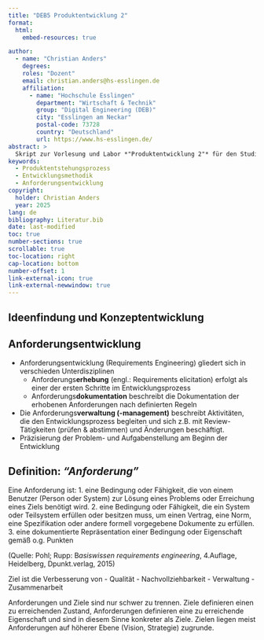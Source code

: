 ```yaml
---
title: "DEB5 Produktentwicklung 2"
format:
  html:
    embed-resources: true

author:
  - name: "Christian Anders"
    degrees: 
    roles: "Dozent"
    email: christian.anders@hs-esslingen.de
    affiliation: 
      - name: "Hochschule Esslingen"
        department: "Wirtschaft & Technik"
        group: "Digital Engineering (DEB)"
        city: "Esslingen am Neckar"
        postal-code: 73728
        country: "Deutschland"
        url: https://www.hs-esslingen.de/
abstract: > 
  Skript zur Vorlesung und Labor *"Produktentwicklung 2"* für den Studiengang Digital Engineering DEB5
keywords:
  - Produktentstehungsprozess
  - Entwicklungsmethodik
  - Anforderungsentwicklung
copyright: 
  holder: Christian Anders
  year: 2025
lang: de
bibliography: Literatur.bib
date: last-modified
toc: true
number-sections: true
scrollable: true
toc-location: right
cap-location: bottom
number-offset: 1
link-external-icon: true
link-external-newwindow: true
---
```



<!-- -------------------------------------------------------------------------

                       AIDA-Modell

-------------------------------------------------------------------------- -->

::: {.content-visible unless-meta="headlines.off"}
# Ideenfindung und Konzeptentwicklung
:::

## Anforderungsentwicklung {#sec-anforderungsentwicklung}

<!--
::: {.callout-tip}
## Definition: *"AIDA-Modell"*
[AIDA](https://de.wikipedia.org/wiki/AIDA-Modell) ist ein [Akronym](https://de.wikipedia.org/wiki/Akronym) für ein aufeinander aufbauendes Stufenmodell zur Werbewirksamkeit. Die Anfangsbuchstaben stehen für die englischen Begriffe **Attention**, **Interest**, **Desire** und **Action**.
:::

1. **Attention**: Die Aufmerksamkeit des Empfängers wird geweckt, etwa durch Plakate mit *"Eye Catchern"* oder personalisierter Ansprache.

2. **Interest**: Beim Empfänger der Werbung wird Interesse für eine Idee/das beworbene Produkt/die beworbene Dienstleistung geweckt. 

3. **Desire**: Beim Empfänger wird der Wunsch nach der Idee/dem Produkt/der Dienstleistung geweckt. Potentielle Einwände werden abgebaut und der Mehrwert der Idee/des Produkts/der Dienstleistung wird hervorgehoben.

4. **Action**: Der Empfänger wird zum weiteren Kennenlernen der Idee/dem Kauf des Produkts/dem Kauf der Dienstleistung bewogen (*"Call-to-Action"*). *"Call-to-Action"* kann auch die Bitte zur Fortsetzung des Gesprächs sein, z.B. im Rahmen einer weiteren, längeren Besprechung, ggf. auch in einem größeren Personenkreis.

::: {.callout-caution}
## Pro-Tipp!
Das AIDA-Modell ist hervorragend geeignet, um eine [Elevator Speech](https://de.wikipedia.org/wiki/Elevator_Pitch) im Rahmen der Phase Ideenfindung und Konzeptentwicklung des Produktentstehungsprozesses effektiv zu gestalten.
:::

::: {.callout-tip}
## Definition: *"Elevator-Speech/Elevator Pitch"*
[Elevator Speech](https://de.wikipedia.org/wiki/Elevator_Pitch) (auch "Elevator Pitch" genannt) ist eine kurze, überzeugende erste Präsentation einer Idee, eines Produkts oder einer Dienstleistung (*"Eine Idee pitchen."*).
:::

Der Kerngedanke einer [Elevator Speech](https://de.wikipedia.org/wiki/Elevator_Pitch) basiert auf dem Szenario, eine wichtige Person oder eine wichtige Funktion (z.B. den Projektleitenden) in einem Aufzug (oder der Warteschlange in der Kantine) "zufällig" zu treffen und diese dann während der Dauer einer Aufzugsfahrt (rund 90 Sekunden) für eine Idee/ein Produkt/eine Dienstleistung zu begeistern. 

::: {.callout-tip}
## Ziel der Elevator-Speech
Ziel der Elevator Speech ist es, die vorgestellte Idee/das vorgestellte Produkt/die vorgestellte Dienstleistung positiv besetzt im Gedächtnis der adressierten Person zu verankern.
:::

Ist die Idee/das Produkt/die Dienstleistung überzeugend genug vorgestellt worden, wird das Gespräch dann entweder direkt weitergeführt oder man verabredet sich zu einer weiterführenden Präsentation und Diskussion der vorgestellten Idee/des vorgestellten Produkts/der vorgestellten Dienstleistung. 

::: {.callout-caution}
## Pro-Tipp!
Das AIDA-Modell eignet sich auch hervorragend als Leitfaden zur Gestaltung von Postern für Messen oder Informationsveranstaltung, z.B. bei der Präsentation der Ergebnisse eigener Praktika, mechatronischer Prospekte oder der eigenen Bachelorarbeit. **Lange Textbausteine auf Postern dienen keinem der vier Stufen des AIDA-Modells und sind zu vermeiden.**

Wichtig ist **1.)** ein Bild (*"Eye Catcher"*), das die Aufmerksamkeit des Betrachters weckt, **2.)** eine kurze Beschreibung des Produkts/der Dienstleistung und **3.)** dessen/deren einzigartigen Vorteilen für den Adressaten^[Leitgedanke: *"Der Wurm muss dem Fisch schmecken, nicht dem Angler"* (Quelle: Unbekannt)] mittels weniger Schlagworte und optional zusätzlich einigen Grafiken oder Bildern sowie **4.)** die eigenen Kontaktdaten, z.B. in Form eines Data-Matrix-Codes mit Link auf eine Webseite oder eines einfach abzufotografierenden Datensatzes aus Ansprechpartner, E-Mail, Webadresse und ggf. Telefonnummer. 
:::
-->



+ Anforderungsentwicklung (Requirements Engineering) gliedert sich in verschieden Unterdisziplinen
  - Anforderungs**erhebung** (engl.: Requirements elicitation) erfolgt als einer der ersten Schritte im Entwicklungsprozess
  - Anforderungs**dokumentation** beschreibt die Dokumentation der erhobenen Anforderungen nach definierten Regeln
+ Die Anforderungs**verwaltung (-management)** beschreibt Aktivitäten, die den Entwicklungsprozess begleiten und sich z.B. mit Review-Tätigkeiten (prüfen & abstimmen) und Änderungen beschäftigt.
+ Präzisierung der Problem- und Aufgabenstellung am Beginn der Entwicklung


::: {.callout-tip}
## Definition: *"Anforderung"*
Eine Anforderung ist:
1. eine Bedingung oder Fähigkeit, die von einem Benutzer (Person oder System) zur Lösung eines Problems oder Erreichung eines Ziels benötigt wird.
2. eine Bedingung oder Fähigkeit, die ein System oder Teilsystem erfüllen oder besitzen muss, um einen Vertrag, eine Norm, eine Spezifikation oder andere formell vorgegebene Dokumente zu erfüllen.
3. eine dokumentierte Repräsentation einer Bedingung oder Eigenschaft gemäß o.g. Punkten
:::
(Quelle: Pohl; Rupp: B*asiswissen requirements engineering*, 4.Auflage, Heidelberg, Dpunkt.verlag, 2015)

Ziel ist die Verbesserung von
- Qualität
- Nachvollziehbarkeit
- Verwaltung
- Zusammenarbeit

Anforderungen und Ziele sind nur schwer zu trennen. Ziele definieren einen zu erreichenden Zustand, Anforderungen definieren eine zu erreichende Eigenschaft und sind in diesem Sinne konkreter als Ziele.
Zielen liegen meist Anforderungen auf höherer Ebene (Vision, Strategie) zugrunde.

<!--

|<p>Definition System Anforderung</p><p></p>||

|l|System requirements definition process nach ISO15288, 6.4.3:||
| :- | :- | :- |
||l|Zweck des Prozesses zur Definition der **System Anforderungen** ist es, die **Stakeholder-Sicht**|
|||(nutzerorientiert) der **gewünschten Fähigkeiten** in eine **technische Sicht einer Lösung**, die die **operativen Bedürfnisse** (Funktionen) eines Nutzers erfüllt, zu überführen|
||l|Ergebnis:|
|||Satz **messbarer** System Anforderungen, die aus **Entwickler-Sicht** beschreiben, welche |









**Charakteristik, Attribute und funktionale & Leistungs-Anforderungen** das System vorweisen soll, um die Stakeholder Anforderungen (Needs) zu erfüllen.

||<p>l</p><p></p><p></p><p></p><p></p><p></p><p></p><p></p><p></p><p></p><p></p>|<p>Die Anforderungen sollten **keine spezifische Implementierung** implizieren (**lösungsneutral**).</p><p></p><p></p><p></p><p></p><p></p><p></p><p></p><p></p><p></p>|
| :- | :- | :- |

|07\.01.2025|Entwicklung mechatronischer Systeme - Anforderungen|6|
| :- | :- | :- |


|![](Aspose.Words.970055e5-d980-46c5-a539-c65b23053014.011.png "Image18")![](Aspose.Words.970055e5-d980-46c5-a539-c65b23053014.012.png "Image19")![](Aspose.Words.970055e5-d980-46c5-a539-c65b23053014.012.png "Image20")GRUNDLAGEN|![](Aspose.Words.970055e5-d980-46c5-a539-c65b23053014.003.png "Image17")|
| :- | :- |
|<p>Abstraktion</p><p></p>||

|l|Stakeholder-Bedürfnisse dienen als Grundlage zur **Problem**beschreibung||
| :- | :- | :- |
|l|Konkretisierung der Bedürfnisse in Anforderungen über die Systemebenen hinweg unterstützt bei Lösungsfindung|Problem|

|Stakeholder-Bedürfnisse/Needs: Warum?|abstrakt||
| :- | :-: | :- |
|<p>z.B. Anforderungen an ein Produkt aus Sicht des Kunden (Kundenwünsche)</p><p></p>|||
|<p>Systemanforderungen: Was?</p><p>z.B. Fähigkeiten oder Eigenschaften eines Systems</p><p></p>|||
|Komponentenanforderungen: Wie? z.B. Software-/Elektronik-Anforderungen|||
||<p>kon</p><p></p>|<p>kret</p><p></p>|

Lösung

|07\.01.2025|Entwicklung mechatronischer Systeme - Anforderungen|7|
| :- | :- | :- |


|![](Aspose.Words.970055e5-d980-46c5-a539-c65b23053014.013.png "Image22")![](Aspose.Words.970055e5-d980-46c5-a539-c65b23053014.014.png "Image24")![](Aspose.Words.970055e5-d980-46c5-a539-c65b23053014.015.png "Image25")GRUNDLAGEN|![](Aspose.Words.970055e5-d980-46c5-a539-c65b23053014.003.png "Image21")|
| :- | :- |
|Motivation||

Erfolg/Misserfolg von IT-Projekten

|l|Geschäftsrisiken Entwicklung:||19%||||
| :- | :- | :- | -: | :- | :- | :- |
||l|fehlende Transparenz|||29%||
||l|Termin- und Kostenüberschreitung|||||
||l|unzureichende Produktivität||52%|||
||l|Nacharbeiten und Fehler|||||
||l|Projekt- und Haftungsrisiken|erfolgreich|zu spät / über Budget|abgebrochen||
||<p>l</p><p></p><p></p>|<p>Demotivation und Burn-Out</p><p></p><p></p>||<p>Standish Group: Chaos Report 2015</p><p></p><p></p><p></p>|||
|l|<p>Kosten für Fehlerbeseitigung steigen über Projektlaufzeit exponentiell</p><p>à Investition in Analyse & Design</p>|![](Aspose.Words.970055e5-d980-46c5-a539-c65b23053014.016.png "Image23")|||||

200


|||1|5|10|20|<p>50</p><p></p>|||
| :- | :- | :-: | :-: | :-: | :-: | :-: | :- | :- |
|||Analyse|Design|Implementierung|Test|Abnahme|Wartung||
|07\.01.2025|Entwicklung mechatronischer Systeme - Anforderungen||||||8||

|![](Aspose.Words.970055e5-d980-46c5-a539-c65b23053014.014.png "Image28")![](Aspose.Words.970055e5-d980-46c5-a539-c65b23053014.015.png "Image29")GRUNDLAGEN|![](Aspose.Words.970055e5-d980-46c5-a539-c65b23053014.003.png "Image26")|
| :- | :- |
|Motivation||

Erfolg/Misserfolg von IT-Projekten

|l|Geschäftsrisiken Entwicklung:||19%||||
| :- | :- | :- | -: | :- | :- | :- |
||l|fehlende Transparenz|||29%||
||l|Termin- und Kostenüberschreitung|||||
||l|unzureichende Produktivität||52%|||
||l|Nacharbeiten und Fehler|||||
||l|Projekt- und Haftungsrisiken|erfolgreich|zu spät / über Budget|abgebrochen||
||<p>l</p><p></p><p></p>|<p>Demotivation und Burn-Out</p><p></p><p></p>||<p>Standish Group: Chaos Report 2015</p><p></p><p></p><p></p>|||
|l|<p>Kosten für Fehlerbeseitigung steigen über Projektlaufzeit exponentiell</p><p>à Investition in Analyse & Design</p>|![](Aspose.Words.970055e5-d980-46c5-a539-c65b23053014.016.png "Image27")|||||

200


|||1|5|10|20|<p>50</p><p></p>|||
| :- | :- | :-: | :-: | :-: | :-: | :-: | :- | :- |
|||Analyse|Design|Implementierung|Test|Abnahme|Wartung||
|07\.01.2025|Entwicklung mechatronischer Systeme - Anforderungen||||||9||


|GRUNDLAGEN|![](Aspose.Words.970055e5-d980-46c5-a539-c65b23053014.003.png "Image30")|
| :- | -: |
|<p>Gründe für Anforderungsmanagement</p><p></p>||

|l|**Unklar** formulierte Anforderungen||
| :- | :- | :- |
||l|können (und werden i.d.R.) von jedem unterschiedlich interpretiert werden|
|l|**Fehlende** Anforderungen||
||l|Entwicklung ohne wirkliche Grundlage|
|l|**Lückenhafte** Anforderungen durch implizites Wissen||
||l|für Ersteller Selbstverständliches wird oft nicht aufgeschrieben|
|l|**Kommunikationsprobleme** zwischen Beteiligten||
||l|z.B. durch unterschiedlichen Erfahrungs- und Wissensstand|
|l|Steigende **Erwartungshaltung** an Systeme||
||<p>l</p><p></p><p></p><p></p><p></p><p></p><p></p><p></p>|<p>Innovativer, individueller, umfangreicher und von höherer Qualität</p><p></p><p></p><p></p><p></p><p></p><p></p>|






|07\.01.2025|Entwicklung mechatronischer Systeme - Anforderungen|10|
| :- | :- | :- |

|GRUNDLAGEN|![](Aspose.Words.970055e5-d980-46c5-a539-c65b23053014.003.png "Image31")|
| :- | -: |
|<p>Gründe für Anforderungsmanagement</p><p></p>||

|<p>l</p><p></p>|Eine gute Anforderung beschreibt eine Funktion, Eigenschaft oder Attribut, das **gewollt** wird, **überprüfbar** und **erreichbar** ist||
| :- | :- | :- |
|l|Bedarf||
||l|Was passiert, wenn die Anforderung nicht berücksichtigt wird?|
||l|Welche anderen Anforderungen bedingen diese Anforderung?|
||l|Welchen konkreten Grenznutzen liefert diese Anforderung?|
||l|Im Zweifel ist diese Anforderung nicht so wichtig|
|l|Überprüfbar||
||l|Wie kann die Anforderung getestet werden?|
||l|Was sind Abnahme-Kriterien (bestanden, nicht bestanden)?|
|l|Erreichbar||
||l|Anforderungen müssen technisch (und im Rahmen des Budgets) möglich sein|
||<p>l</p><p></p><p></p><p></p><p></p>|<p>Sie dürfen nicht im Widerspruch zu anderen Anforderungen und Randbedingungen wie Budget oder Übergabetermin stehen</p><p></p><p></p><p></p>|



|07\.01.2025|Entwicklung mechatronischer Systeme - Anforderungen|11|
| :- | :- | :- |

|GRUNDLAGEN|![](Aspose.Words.970055e5-d980-46c5-a539-c65b23053014.003.png "Image32")|
| :- | -: |
|<p>Qualitätsmerkmale für gute Anforderungen</p><p></p>||

|l|**Korrektheit/Adäquatheit:** Anforderung entspricht Vorstellung des Stakeholders|
| :- | :- |
|l|**Eindeutigkeit:** vermeidet Fehler durch Fehlinterpretation (ggf. Definition in Glossar)|
|l|**Verständlichkeit:** einheitliche Begriffe, kurze Sätze, für alle Stakeholder (intern & extern)|
|l|**Vollständigkeit:** gewünschte Funktion muss gänzlich beschrieben sein|
|<p>l</p><p></p>|**Konsistenz:** Anforderung muss in sich und gegenüber anderen Anforderungen widerspruchsfrei sein, sonst ist Spezifikation nicht realisierbar|
|l|**Abgestimmtheit:** eine Anforderung wird von allen Stakeholdern akzeptiert|
|l|**Bewertbarkeit:** Priorisierung nach rechtlicher Verbindlichkeit, Stabilität, Wichtigkeit, etc.|
|l|**Verifizierbarkeit:** Anforderung muss durch Test oder Messung prüfbar sein|
|l|**Realisierbarkeit:** Anforderung muss innerhalb der Rahmenbedingungen umsetzbar sein|
|<p>l</p><p></p><p></p><p></p>|<p>**Aktualität:** Anforderungen müssen für gegenwärtige Gegebenheiten gültig sein</p><p></p><p></p>|


|07\.01.2025|Entwicklung mechatronischer Systeme - Anforderungen|12|
| :- | :- | :- |

|GRUNDLAGEN|![](Aspose.Words.970055e5-d980-46c5-a539-c65b23053014.003.png "Image33")|
| :- | -: |
|<p>Qualitätsmerkmale Spezifikationsprozess</p><p></p>||

|l|Aufgrund Umfang und Bedeutung der Anforderungserhebung und –Entwicklung||
| :- | :- | :- |
||(Spezifikation) sollte der zugehörige Prozess besondere Qualitätsmerkmale erfüllen:||
|l|**Kundenorientiert**||
||l|Zufriedenheit des Kunden wichtig für Erfolg|
|l|**Methodisches** und **zielgerichtetes** Vorgehen||
||l|Methodik ermöglicht z.B. Vollständigkeit, zielgerichtetes Vorgehen gibt Struktur|
|l|Verwendung **geeigneter Mittel**||
||l|Methoden und Tools an Ziel und Umfang des Projektes anpassen|
|l|**Integration** von **Erstellung** und **Prüfung** von Anforderungen||
||<p>l</p><p></p><p></p><p></p><p></p><p></p><p></p><p></p>|<p>Definition der Test-Kriterien (verification criteria) bei Erstellung der Anforderungen</p><p></p><p></p><p></p><p></p><p></p><p></p>|






|07\.01.2025|Entwicklung mechatronischer Systeme - Anforderungen|13|
| :- | :- | :- |

|ERMITTLUNG|![](Aspose.Words.970055e5-d980-46c5-a539-c65b23053014.003.png "Image34")|
| :- | -: |
|<p>Bedürfnisse / Needs</p><p></p>||

|l|Zunächst werden Bedürfnisse (Needs) ermittelt||
| :- | :- | :- |
||l|Lastenheft-Charakter|
||l|Grundlage für System Anforderungen|
||l|i.d.R. unsauber formuliert, z.T. widersprüchlich.|
||l|Basis für spätere Systemvalidierung|
|l|Mögliche Quellen:||
||l|Dokumente (z.B. Gesetze, Normen, Lastenhefte, etc.)|
||l|Systeme in Betrieb (Vorgänger-, Konkurrenz-, Nachbarsysteme)|
||l|Stakeholder (Personen oder Organisationen mit Einfluss auf Anforderungen)|
|l|Mögliche Bereiche:||
||l|National & International|
||l|Auftraggeber & Auftragnehmer|
||l|Projektspezifisch & unternehmensspezifisch|
||<p>l</p><p></p><p></p><p></p><p></p>|<p>Entwicklungsumfeld</p><p></p><p></p><p></p><p></p>|



|07\.01.2025|Entwicklung mechatronischer Systeme - Anforderungen|14|
| :- | :- | :- |

|ERMITTLUNG|![](Aspose.Words.970055e5-d980-46c5-a539-c65b23053014.003.png "Image35")|
| :- | -: |
|<p>Dokumente</p><p></p>||

|l|Dokumente als Anforderungsquellen|||
| :- | :- | :- | :- |
||l|Enthalten relevante Informationen||
||l|allgemeingültige Dokumente wie Normen, Standards, Gesetze haben großen Einfluss auf den ||
|||Projektverlauf||
||l|Dokumentenliste unterstützt bei der Sortierung und Kategorisierung||
|||l|zentral abgelegt|
|||l|vom berechtigten Personenkreis lesbar/editierbar|
|l|Beispiele:|||
||l|Normen & Standards, Gesetzestexte, Funktionale Sicherheit, Cyber Security,…||
||l|Anforderungsdokumente, Lastenhefte,…||
||l|branchen- und organisationsspezifische Dokumente||
|||(z.B. Fehlerberichte, Schulungsunterlagen des Altsystems)||
||<p>l</p><p></p><p></p><p></p><p></p><p></p><p></p>|<p>Spezifikationen, Dokumentationen von Geschäftsprozessen</p><p></p><p></p><p></p><p></p><p></p>||





|07\.01.2025|Entwicklung mechatronischer Systeme - Anforderungen|15|
| :- | :- | :- |

|ERMITTLUNG|![](Aspose.Words.970055e5-d980-46c5-a539-c65b23053014.003.png "Image36")|
| :- | -: |
|<p>Systeme</p><p></p>||

|l|Systeme als Anforderungsquellen|||
| :- | :- | :- | :- |
||l|Systeme (in Betrieb)||
||l|Analyse eines Systems zum Verständnis||
||l|Welche Funktionen und nicht-funktionalen Aspekte sind wichtig||
||l|Schnittstellen zu anderen Systemen||
||l|Unterstützende Systeme||
||l|Systemliste unterstützt bei der Sortierung und Kategorisierung||
|||l|wichtige Attribute vorgeben|
|l|Beispiele:|||
||l|Alt- oder Vorgängersysteme||
||l Konkurrenzsysteme|||
||<p>l</p><p></p><p></p><p></p><p></p><p></p><p></p><p></p>|<p>Nachbarsysteme</p><p></p><p></p><p></p><p></p><p></p><p></p>||






|07\.01.2025|Entwicklung mechatronischer Systeme - Anforderungen|16|
| :- | :- | :- |


|ERMITTLUNG||![](Aspose.Words.970055e5-d980-46c5-a539-c65b23053014.003.png "Image37")||
| :- | :- | :- | :- |
|Stakeholder||||
|l|Stakeholder sind alle Personen(-kreise), die ein Interesse am Produkt oder Projekt haben|![](Aspose.Words.970055e5-d980-46c5-a539-c65b23053014.017.jpeg "Image38")||
||l|Kunde / Auftraggeber||
||l|Entwickler||
||l|Kollegen||
||l|Betriebsrat||
||l Management|||
||l|…||
|l|Stakeholder sind wichtige Quelle bei der Ermittlung von Anforderungen|||
||l|Oft viel Wissen vorhanden||
||l|Herausforderung: alle Bedürfnisse und Wünsche zusammentragen, dokumentieren, mit unterschiedlichen Stakeholdern abstimmen||
||l|Welches Wissen liegt bei welchem Stakeholder? Risiko: „Wünsch Dir was“||
||<p>l</p><p></p><p></p><p></p><p></p>|<p>Teils konkrete Lösungsvorstellung vorhanden (à Abstraktion Problem)</p><p></p><p></p><p></p><p></p>||

|||https://www.sophist.de/fileadmin/user\_upload/Bilder\_zu\_Seiten/Publikationen/||
| :- | :- | :- | :- |
|07\.01.2025|Entwicklung mechatronischer Systeme - Anforderungen|RE6/Webinhalte\_Buchteil\_2/Webinhalt\_Checkliste\_Stakeholderklassen.pdf|17|


|ERMITTLUNG|![](Aspose.Words.970055e5-d980-46c5-a539-c65b23053014.003.png "Image39")|
| :- | -: |
|<p>Stakeholder Dokumentation</p><p></p>||

|l|Dokumentation in Stakeholder-Liste||||
| :- | :- | :- | :- | :- |
||l|Schreib- bzw. Leserechte für wesentliche Personen|||
||l|Projektübergreifend möglich (Bewertung erfolgt i.d.R. projektspezifisch)|||
||l|Identifikation|||
|||l|Name||
|||l|Rollenbeschreibung||
|||l|Kontaktmöglichkeit||
||l|Priorisierung|||
|||l|Einfluss||
|||l|Interesse||
|||l|<p>Support-level </p><p>(Befürworter, Gegner, neutral)</p>|![](Aspose.Words.970055e5-d980-46c5-a539-c65b23053014.018.png "Image40")|
||l|Management Strategie|||
|||l|Entsprechend Kategorisierung||
|||l|Kommunikation||
|||<p>l</p><p></p><p></p><p></p><p></p>|<p>Einbindung</p><p></p><p></p><p></p>||

|07\.01.2025|Entwicklung mechatronischer Systeme - Anforderungen|18|
| :- | :- | :- |

|![](Aspose.Words.970055e5-d980-46c5-a539-c65b23053014.019.png "Image42")![](Aspose.Words.970055e5-d980-46c5-a539-c65b23053014.020.png "Image44")![](Aspose.Words.970055e5-d980-46c5-a539-c65b23053014.021.png "Image45")ERMITTLUNG|![](Aspose.Words.970055e5-d980-46c5-a539-c65b23053014.003.png "Image41")|
| :- | -: |
|<p>Stakeholder Kategorisierung</p><p></p>||

|l|Kategorisierung in Stakeholder-Analysematrix („Power Interest Grid“) ||
| :- | :- | :- |
||l|Bewertung Einfluss (auf Erfolg des Projekts/Produkts) und Interesse (Grad der Beteiligung am Projekt)|
||l|Priorisierung der Stakeholder|
||l|Indikation bei Bewertung & Entscheidung im Fall von Widersprüchen|
||<p>l</p><p></p>|<p>Abschätzung Kommunikationsaufwand („Betreuung“)</p><p></p>|

|<p>hoch</p><p></p><p></p><p></p><p></p><p></p><p></p><p></p><p></p><p></p><p></p><p></p>|![](Aspose.Words.970055e5-d980-46c5-a539-c65b23053014.022.png "Image43")|
| :- | :-: |

||niedrig|Interesse|hoch||
| :- | :- | :- | :- | :- |
|07\.01.2025|Entwicklung mechatronischer Systeme - Anforderungen|||19|

|![](Aspose.Words.970055e5-d980-46c5-a539-c65b23053014.019.png "Image47")![](Aspose.Words.970055e5-d980-46c5-a539-c65b23053014.020.png "Image49")![](Aspose.Words.970055e5-d980-46c5-a539-c65b23053014.021.png "Image50")ERMITTLUNG|![](Aspose.Words.970055e5-d980-46c5-a539-c65b23053014.003.png "Image46")|
| :- | -: |
|<p>Stakeholder Kategorisierung</p><p></p>||

|l|Kategorisierung in Stakeholder-Analysematrix („Power Interest Grid“) ||
| :- | :- | :- |
||l|Bewertung Einfluss (auf Erfolg des Projekts/Produkts) und Interesse (Grad der Beteiligung am Projekt)|
||l|Priorisierung der Stakeholder|
||l|Indikation bei Bewertung & Entscheidung im Fall von Widersprüchen|
||<p>l</p><p></p>|<p>Abschätzung Kommunikationsaufwand („Betreuung“)</p><p></p>|

|hoch||![](Aspose.Words.970055e5-d980-46c5-a539-c65b23053014.022.png "Image48")||
| :- | :- | :- | :- |
||<p>zufrieden halten</p><p></p>||<p>eng</p><p>verwalten</p><p></p>|
||<p></p><p>beobachten</p><p>(min. Aufwand)</p><p></p>||<p></p><p>informiert halten</p><p></p>|

||niedrig|Interesse|hoch||
| :- | :- | :- | :- | :- |
|07\.01.2025|Entwicklung mechatronischer Systeme - Anforderungen|||20|

|![](Aspose.Words.970055e5-d980-46c5-a539-c65b23053014.019.png "Image52")![](Aspose.Words.970055e5-d980-46c5-a539-c65b23053014.020.png "Image54")![](Aspose.Words.970055e5-d980-46c5-a539-c65b23053014.021.png "Image55")ERMITTLUNG|![](Aspose.Words.970055e5-d980-46c5-a539-c65b23053014.003.png "Image51")|
| :- | -: |
|<p>Stakeholder Kategorisierung</p><p></p>||

|l|Kategorisierung in Stakeholder-Analysematrix („Power Interest Grid“) ||
| :- | :- | :- |
||l|Bewertung Einfluss (auf Erfolg des Projekts/Produkts) und Interesse (Grad der Beteiligung am Projekt)|
||l|Priorisierung der Stakeholder|
||l|Indikation bei Bewertung & Entscheidung im Fall von Widersprüchen|
||<p>l</p><p></p>|<p>Abschätzung Kommunikationsaufwand („Betreuung“)</p><p></p>|

|Projekt Sponsor|hoch||![](Aspose.Words.970055e5-d980-46c5-a539-c65b23053014.022.png "Image53")||||
| :- | :-: | :- | :- | :- | :- | :- |
|<p>Gesetzgeber</p><p>PM Assistent</p>||zufrieden halten||<p>eng</p><p>verwalten</p>|||
|Entwickler|||||||
|Anforderungs|||||||
|Management|||||||
|<p>Kunde</p><p>IT Security</p>||<p>beobachten</p><p>(min. Aufwand)</p><p></p>||<p>informiert halten</p><p></p>|||
|<p>Portfolio Manager</p><p></p>|niedrig||Interesse||hoch||
|07\.01.2025|Entwicklung mechatronischer Systeme - Anforderungen||||21||

|![](Aspose.Words.970055e5-d980-46c5-a539-c65b23053014.019.png "Image57")![](Aspose.Words.970055e5-d980-46c5-a539-c65b23053014.022.png "Image58")![](Aspose.Words.970055e5-d980-46c5-a539-c65b23053014.020.png "Image59")![](Aspose.Words.970055e5-d980-46c5-a539-c65b23053014.021.png "Image60")ERMITTLUNG|![](Aspose.Words.970055e5-d980-46c5-a539-c65b23053014.003.png "Image56")|
| :- | -: |
|<p>Stakeholder Kategorisierung</p><p></p>||

|l|Kategorisierung in Stakeholder-Analysematrix („Power Interest Grid“) ||
| :- | :- | :- |
||l|Bewertung Einfluss (auf Erfolg des Projekts/Produkts) und Interesse (Grad der Beteiligung am Projekt)|
||l|Priorisierung der Stakeholder|
||l|Indikation bei Bewertung & Entscheidung im Fall von Widersprüchen|
||<p>l</p><p></p>|<p>Abschätzung Kommunikationsaufwand („Betreuung“)</p><p></p>|

||<p>hoch</p><p></p><p></p><p></p><p></p>|<p>Gesetzgeber</p><p>zufrieden halten</p>|<p>IT Security</p><p></p><p></p>|<p>eng</p><p>verwalten</p>|<p>Projekt Sonsor</p><p>Portfolio Manager</p><p></p><p></p>|
| :- | :-: | :- | :- | :- | :- |
||||Kunde|||
||||<p></p><p>Anforderungs</p>|<p></p><p>Entwickler</p>||
|||<p>beobachten</p><p>(min. Aufwand)</p>|<p>Management</p><p></p>|informiert halten||
|||||PM Assistent||
||niedrig||Interesse|hoch||
|07\.01.2025|Entwicklung mechatronischer Systeme - Anforderungen|||22||

|ERMITTLUNG|![](Aspose.Words.970055e5-d980-46c5-a539-c65b23053014.003.png "Image61")|
| :- | -: |
|<p>Bewertung</p><p></p>||

|l|Bedürfnisse müssen i.d.R. bewertet werden||
| :- | :- | :- |
||l|Priorisieren|
||l|Konflikte auflösen|
|l|Grundlage ist Stakeholder-Liste mit Kategorisierung||
|l|Stakeholdern-Sicht einnehmen (Kommunikation)||
||l|Prioritäten der repräsentierten Interessengruppe und evtl. Einflussmöglichkeiten verstehen|
||l|Motivation für erfolgreichen und fristgerechten Projektabschluss verstehen|
||l|An Definition „Erfolg“ beteiligen|
|<p>l</p><p></p><p></p><p></p><p></p><p></p><p></p><p></p>|<p>Bewertung aus Sicht des Projektes (kundenbezogen) z.B. mit Hilfe „Kano-Modell“</p><p></p><p></p><p></p><p></p><p></p><p></p><p></p>||








|07\.01.2025|Entwicklung mechatronischer Systeme - Anforderungen|23|
| :- | :- | :- |


|<p>![](Aspose.Words.970055e5-d980-46c5-a539-c65b23053014.023.png "Image63")![](Aspose.Words.970055e5-d980-46c5-a539-c65b23053014.024.png "Image64")![](Aspose.Words.970055e5-d980-46c5-a539-c65b23053014.025.png "Image65")ERMITTLUNG</p><p>Kano-Modell</p>|||<p></p><p></p><p></p><p></p><p></p><p>Kunden- zufriedenheit</p>|<p></p><p></p><p></p><p></p><p></p><p></p><p>Begeisterungs- anforderungen</p>|![](Aspose.Words.970055e5-d980-46c5-a539-c65b23053014.003.png "Image62")|||
| :- | :- | :- | :-: | - | :- | :- | :- |
|l|Kano-Modell (Kundenzufriedenheitsmodell, 1978)|sehr zufrieden, begeistert|||<p>Leistungsanforderungen</p><p></p>|||
|l|Basisfaktoren|||||||
||<p>l</p><p>l</p>|werden erwartet und korrekte Funktion vorausgesetzt z.B. Auto fährt, Serienausstattung||Indifferenz- zone|Erwartungen übertroffen|<p>Erfüllung der</p><p>Kundenanforderungen</p>||
|l|<p>Leistungsfaktoren</p><p>l lösen konkrete Problemstellungen</p>|Erwartungen nicht erfüllt|||<p>Basis- &</p><p>Grundanforderungen</p>|||
||l|z.B. starke Motorisierung, Navigationssystem||||Zeit||
|<p>l</p><p></p>|<p>Begeisterungsfaktoren</p><p>l</p><p>bringen unerwarteten Mehrwert</p><p>l</p><p>z.B. autonomes Fahren</p>|||<p>unzufrieden, enttäuscht</p><p></p>||||
|l|Zeit |||||||
||<p>l</p><p>l</p>|Fortschreitende Zeit erhöht Erwartungen/reduziert Zufriedenheit (Gewöhnung) z.B. el. Fensterheber||||||
|l|Indifferente Eigenschaften|||||||
||l|kein signifikanter Einfluss auf Kundenzufriedenheit||||||
||<p>l</p><p></p>|<p>z.B. technische Anlagen für Personal im Flugzeug unerheblich für Passagiere</p><p></p>||||||
|07\.01.2025|Entwicklung mechatronischer Systeme - Anforderungen|||||24||
|<p>ERMITTLUNG</p><p>Kano-Modell</p>|||<p></p><p></p><p></p><p></p><p></p><p>Kunden- zufriedenheit</p>|<p></p><p></p><p></p><p></p><p></p><p></p><p>Begeisterungs- anforderungen</p>|![](Aspose.Words.970055e5-d980-46c5-a539-c65b23053014.003.png "Image66")|||
|l|Kano-Modell (Kundenzufriedenheitsmodell, 1978)|sehr zufrieden, begeistert|||<p>Leistungsanforderungen</p><p></p>|||
|l|Wert der Anforderungen mit dem Kano-Modell klären|||||||
|l|Ziel: Optimaler Zuschnitt der Anforderungen||Indifferenz- zone|Erwartungen übertroffen|Erfüllung der|||
|l|Basisfaktoren gezielt bewerten und reduzieren|||||Kundenanforderungen||
||l|Anforderungen, die keinen greifbaren Wert bringen, reduzieren|Erwartungen nicht erfüllt||||Basis- &|
|||||||Grundanforderungen||
|l|Leistungsfaktoren bewerten und adressieren||||Zeit|||
||l|dafür wird bezahlt||||||
|l|Begeisterungsfaktoren marktorientiert auswählen|||unzufrieden, enttäuscht||||
||l|damit werden Kunden überzeugt||||||
|07\.01.2025|Entwicklung mechatronischer Systeme - Anforderungen||25|||||

|<p>![](Aspose.Words.970055e5-d980-46c5-a539-c65b23053014.023.png "Image67")![](Aspose.Words.970055e5-d980-46c5-a539-c65b23053014.024.png "Image68")![](Aspose.Words.970055e5-d980-46c5-a539-c65b23053014.025.png "Image69")![](Aspose.Words.970055e5-d980-46c5-a539-c65b23053014.023.png "Image71")![](Aspose.Words.970055e5-d980-46c5-a539-c65b23053014.024.png "Image72")![](Aspose.Words.970055e5-d980-46c5-a539-c65b23053014.025.png "Image74")ERMITTLUNG</p><p>Kano-Modell Übung</p>||<p></p><p></p><p></p><p></p><p></p><p>Kunden- zufriedenheit</p>|<p></p><p></p><p></p><p></p><p></p><p></p><p>Begeisterungs- anforderungen</p>|![](Aspose.Words.970055e5-d980-46c5-a539-c65b23053014.003.png "Image70")|||
| :- | :- | :-: | - | :- | :- | :- |
|Sie möchten einen Kaffee-Vollautomaten oder Saugroboter entwickeln:|sehr zufrieden, begeistert|||<p>Leistungsanforderungen</p><p></p><p></p><p></p>|||
|Definieren Sie je 3 Basis-, Leistungs- & Begeisterungsfaktoren.||Indifferenz- zone|Erwartungen übertroffen|<p>Erfüllung der</p><p>Kundenanforderungen</p>|||
|![](Aspose.Words.970055e5-d980-46c5-a539-c65b23053014.026.jpeg "Image73")||Erwartungen nicht erfüllt||||Basis- &|
||||||Grundanforderungen||
||||||<p>Zeit</p><p></p>||
|||||unzufrieden, enttäuscht|||
|![](Aspose.Words.970055e5-d980-46c5-a539-c65b23053014.027.jpeg "Image75")|||||||
|stock.adobe.com|||||||
|07\.01.2025|Entwicklung mechatronischer Systeme - Anforderungen|||||26|


|ERMITTLUNG|![](Aspose.Words.970055e5-d980-46c5-a539-c65b23053014.003.png "Image76")|
| :- | -: |
|<p>Ermittlungstechniken</p><p></p>||

|l|Einteilung in 4 Kategorien||
| :- | :- | :- |
||l|Artefakt-/Dokumentbasierte Techniken|
||l|Beobachtungstechniken|
||l|Befragungstechniken|
||l|Kreativitätstechniken|
|l|Wahl der Ermittlungstechnik hängt unter anderem von Anforderungskategorie||
||(z.B. Einteilung nach Kano) ab||
|<p>l</p><p></p><p></p><p></p><p></p><p></p><p></p><p></p>|<p>Im Sinne der Vollständigkeit sollten alle Kategorien während er Ermittlung durchlaufen werden</p><p></p><p></p><p></p><p></p><p></p><p></p><p></p>||








|07\.01.2025|Entwicklung mechatronischer Systeme - Anforderungen|27|
| :- | :- | :- |

|ERMITTLUNG|![](Aspose.Words.970055e5-d980-46c5-a539-c65b23053014.003.png "Image77")|
| :- | -: |
|<p>Ermittlungstechniken</p><p></p>||

|l|Artefakt-/Dokumentbasierte Techniken||
| :- | :- | :- |
||l|Perspektivbasiertes Lesen|
||l|Systemarchäologie|
||l|Wiederverwendung von Anforderungen|
||l|Ziel: Ermittlung von vorhandenen Anforderungen (Basisfaktoren)|
|l|Beobachtungstechniken||
||l|Feldbeobachtung|
||l|Apprenticing (in die Lehre gehen)|
||l|Ziel: Beobachtungen machen und hinterfragen, Prozess optimieren (Basisfaktoren)|
|l|Befragungstechniken||
||l|Interview|
||l|Fragebogen|
||l|Ziel: Ermittlungvon explizitem Wissen (Leistungsfaktoren)|
|l|Kreativitätstechniken||
||l|Brainstorming, Brainstorming paradox|
||l|Perspektivwechsel|
||l|Methode 6-3-5|
||l|Ziel: Erarbeitung von Innovation (Begeisterungsfaktoren)|

|07\.01.2025|Entwicklung mechatronischer Systeme - Anforderungen|28|
| :- | :- | :- |

|ERMITTLUNG|![](Aspose.Words.970055e5-d980-46c5-a539-c65b23053014.003.png "Image78")|
| :- | -: |
|<p>Funktionale/Nicht-Funktionale Anforderungen</p><p></p>||

|l|Funktionale Anforderungen||
| :- | :- | :- |
||l|Beschreiben die Fähigkeiten eines Systems, die ein Anwender erwartet, um mit Hilfe des|
|||Systems / der Komponente ein fachliches Problem zu lösen|
||l|Was soll das System / die Komponente leisten?|
|l|Nicht-funktionale Anforderungen||
||l|beschreiben Anforderungen an das System, die nicht-fachlicher Natur sind, jedoch entscheidend zur Anwendbarkeit des Systems beitragen|
||l|Sie definieren beispielsweise Qualitätsanforderungen, Sicherheitsanforderungen oder |
|||<p>Performanceanforderungen</p><p></p><p></p><p></p><p></p><p></p><p></p><p></p><p></p><p></p>|









|07\.01.2025|Entwicklung mechatronischer Systeme - Anforderungen|29|
| :- | :- | :- |

|ERMITTLUNG|![](Aspose.Words.970055e5-d980-46c5-a539-c65b23053014.003.png "Image79")|
| :- | -: |
|<p>Nicht-Funktionale Anforderungen</p><p></p>||

|<p>l</p><p></p><p></p>|Zur einfachen Strukturierung der Anforderungen werden diejenigen Anforderungen, die nicht eindeutig zu den funktionalen Anforderungen gehören, den **nicht-funktionalen** Anforderungen zugeordnet.||
| :- | :- | :- |
|l|Prozess-Anforderungen||
||l|Liefer- & Übergabe-Anforderungen|
||l|Anforderungen an Implementierung|
||l|Standards & Normen|
|l|Produkt-Anforderungen||
||l|Benutzbarkeit|
||l|Zuverlässigkeit|
||l|Sicherheits-Anforderungen|
||l|Anforderungen an System Effizienz|
|l|Externe Anforderungen||
||l|Rechtliche/behördliche Anforderungen|
||l|Wirtschaftliche Anforderungen|
||<p>l</p><p></p><p></p>|<p>Anforderungen an Interoperabilität</p><p></p>|

|07\.01.2025|Entwicklung mechatronischer Systeme - Anforderungen|30|
| :- | :- | :- |

|KONTEXT|![](Aspose.Words.970055e5-d980-46c5-a539-c65b23053014.003.png "Image80")|
| :- | -: |
|<p>System</p><p></p>||

|l|**Thermodynamik:** *(A. Frohn, Einführung in die technische Thermodynamik)*|||
| :- | :- | :- | :- |
||„Die Substanz, die Gegenstand einer thermodynamischen Untersuchung ist, wird als|||

***System*** bezeichnet. […]

Der Bereich außerhalb des Systems wird ***Umgebung*** genannt. Die **Grenzen des Systems** können als gedachte Grenzen eingeführt werden, sie können aber auch mir realen 

Begrenzungsflächen zusammenfallen […]

Man kann zwar die **Systemgrenzen frei bestimmen**, durch eine **geeignete Wahl** der

Systemgrenzen wird aber häufig die **Beantwortung einer bestimmten Fragestellung**

||entscheidend vereinfacht.“|Syst|<p>Irrelevante Umgebung</p><p></p>|
| :- | :- | :- | :- |

|l|**Kontext**:|System (SoI)|
| :- | :- | :- |
||Definition des System of Interest||

|l|Systemgrenzen à Inhalt SoI||**Systemkontext**|
| :- | :- | :- | :- |
|l|Einordnung SoI in SoS: welche Nachbarsysteme sind zu beachten?|||
|l|Abgrenzung des Projektes|||
|||Kontextgrenze||

|07\.01.2025|Entwicklung mechatronischer Systeme - Anforderungen|31|
| :- | :- | :- |

|KONTEXT|![](Aspose.Words.970055e5-d980-46c5-a539-c65b23053014.003.png "Image81")|
| :- | -: |
|<p>System</p><p></p>||

|<p>l</p><p></p>|Für erfolgreiche und zielgerichtete Anforderungsermittlung, sollte man sich **vor** der Anforderungserhebung folgende 3 Fragen stellen:||||
| :- | :- | :- | :- | :- |
||1\. WassollTeildesSystemssein?||||
||l|Das, was spezifiziert werden muss|<p>**OEM**</p><p>System:</p>|![](Aspose.Words.970055e5-d980-46c5-a539-c65b23053014.028.png "Image82")|
||<p>2\. WassollnichtTeildesSystemssein?</p><p>l Das, was nicht spezifiziert werden muss</p><p>3\. Washatdirekten Bezugzu dem System?</p><p>l Das, was beim Spezifizierenberücksichtigt werden muss</p>|<p>*Fahrzeug oder eine Funktion im Fzg.*</p><p>Systemanforderungen</p><p>*Fahrverhalten*</p><p>Systemarchitektur</p><p>*Kommunikationsnetzwerk (CAN, LIN)*</p><p>Systemintegration</p><p>*Integration von Steuergeräten (Fzg., Prüfstand)*</p><p>Systemtest</p>|||
|l|Wichtig: Begriff „System“ erfordert für jeden Bereich eine eigene Definition, |*Fzg.-Test auf Teststrecke oder Prüfstand*|||

|weil der Betrachtungsgegenstand unterschiedlich ist|||
| :- | :- | :- |
||**TIER1**|![](Aspose.Words.970055e5-d980-46c5-a539-c65b23053014.029.png "Image83")|
||<p>System:</p><p>*Steuergerät (SG)*</p><p>Systemanforderungen</p><p>*Spezifikation des Produkts (SG)*</p><p>Systemarchitektur</p><p>*Aufbau des SG*</p><p>Systemintegration</p><p>*Aufspielen der SW, Gehäuseeinbau*</p><p>Systemtest</p><p>*Funktionstest, EMV auf SG*</p>||

|07\.01.2025|Entwicklung mechatronischer Systeme - Anforderungen|32|
| :- | :- | :- |

|KONTEXT|![](Aspose.Words.970055e5-d980-46c5-a539-c65b23053014.003.png "Image84")|
| :- | -: |
|<p>System</p><p></p>||

|l|Systemgrenze|||||
| :- | :- | :- | :- | :- | :- |
||<p>l</p><p></p>|Definiert, welche Aspekte durch das geplante System abgedeckt werden sollen und welche Aspekte nur Teil der Umgebung dieses Systems sind||||
|l|Systemkontext|||||
||l|Liegt zwischen Systemgrenze und Kontextgrenze||||
||l|Relevant für das Verständnis und die Definition der Anforderungen an das System||||
||l|Kann im Rahmen der Entwicklung des Systems nicht bzw. kaum mitgestaltet werden||||
||l|Beeinflusst geplantes System||||
|l|Kontextgrenze|Syst||Irrelevante Umgebung||
||l|Grenze des Kontexts zur irrelevanten Umgebung hin (Kontextabgrenzung)||||
||l|Schließt alles aus, was keine relevante Beziehung zu dem System hat||||
|l|Irrelevante Umgebung|||System (SoI)||
||l|Aspekte, die keine relevante Beziehung zum geplanten System haben|||**Systemkontext**|
||l|Hat keinen Einfluss auf Entwicklung des geplanten Systems||||
|l|Grenzen nicht immer eindeutig bestimmbar|||||
||<p>l</p><p></p>|<p>werden im Verlauf der Systementwicklung präzisiert</p><p></p>||Kontextgrenze||

|07\.01.2025|Entwicklung mechatronischer Systeme - Anforderungen|33|
| :- | :- | :- |

|KONTEXT|![](Aspose.Words.970055e5-d980-46c5-a539-c65b23053014.003.png "Image85")|
| :- | -: |
|<p>Übung</p><p></p>||

Sie möchten einen Kaffee-Vollautomaten oder Saugroboter entwickeln:

Definieren Sie das SoI mit den wichtigsten Hauptmerkmalen/-Funktionen, sowie beispielhaft den Inhalt des Systemkontextes und der irrelevanten Umgebung

(graphische Darstellung).

|![](Aspose.Words.970055e5-d980-46c5-a539-c65b23053014.026.jpeg "Image86")|Syst|<p>Irrelevante Umgebung</p><p></p>|
| :- | :- | :- |

|System (SoI)|
| :- |

**Systemkontext**

|![](Aspose.Words.970055e5-d980-46c5-a539-c65b23053014.027.jpeg "Image87")|Kontextgrenze|
| :- | :- |

stock.adobe.com

|07\.01.2025|Entwicklung mechatronischer Systeme - Anforderungen|34|
| :- | :- | :- |

|DOKUMENTATION|![](Aspose.Words.970055e5-d980-46c5-a539-c65b23053014.003.png "Image88")|
| :- | -: |
|<p>Gründe für Dokumentation</p><p></p>||

|l|Das Anforderungsdokument (Spezifikation) stellt ein zentrales Artefakt sowohl für die Entwicklung als auch die Eigenschaftsabsicherung dar||
| :- | :- | :- |
||l|Anforderungen als gemeinsame Entwicklungsgrundlage|
||l|Nachvollziehbarkeit von Entscheidungen|
||l|Komplexität beherrschbar machen|
||l|Rechtliche Relevanz|
||l|Zugreifbarkeit|
||l|Maßnahme gegen Wissensverlust durch Mitarbeiterfluktuation|
||l|Grundlage für Nachverfolgbarkeit (Traceability) im System:|
|||Was ist zu prüfen, sind alle Anforderungen erfüllt?|
|l|Ziel ist eine klare Beschreibung aller ermittelten Anforderungen||
||l|Missverständnisse durch unverständliche Formulierungen vermeiden|
||l|Strukturierte und prüfbare Anforderungen ableitbar|
||l|Unterscheidung zwischen Bedarf (Lastenheft) und Realisierung (Spezifikation)|
|<p>l</p><p></p><p></p>|<p>Das Anforderungsdokument dient als gemeinsame Basis für alle Stakeholder und somit für das gesamte Projekt</p><p></p><p></p>||

|07\.01.2025|Entwicklung mechatronischer Systeme - Anforderungen|35|
| :- | :- | :- |


|![](Aspose.Words.970055e5-d980-46c5-a539-c65b23053014.030.png "Image91")![](Aspose.Words.970055e5-d980-46c5-a539-c65b23053014.031.png "Image92")![](Aspose.Words.970055e5-d980-46c5-a539-c65b23053014.031.png "Image93")![](Aspose.Words.970055e5-d980-46c5-a539-c65b23053014.031.png "Image94")![](Aspose.Words.970055e5-d980-46c5-a539-c65b23053014.032.png "Image95")![](Aspose.Words.970055e5-d980-46c5-a539-c65b23053014.033.png "Image96")![](Aspose.Words.970055e5-d980-46c5-a539-c65b23053014.034.png "Image97")DOKUMENTATION|![](Aspose.Words.970055e5-d980-46c5-a539-c65b23053014.003.png "Image89")|
| :- | :- |
|<p>Arten</p><p></p>||

|Natürlichsprachliche Dokumentation (Satzschablonen) l In Tabellenform mit zusätzlichen Attributen:||![](Aspose.Words.970055e5-d980-46c5-a539-c65b23053014.035.png "Image90")||
| :- | :- | :- | :- |
||Attribute können Verbindung zu Funktionen, Systemelementen, Testfällen, etc. bieten (Nachverfolgbarkeit) |||
|l|Ergänzung durch grafische Darstellung möglich und z.T. sinnvoll|||
|l|Herausforderungen:|M. Grande, 100 Minuten für Anforderungsmanagement, Springer Fachmedien Wiesbaden 2014||
||l|Missverständnisse durch Interpretation und Mehrdeutigkeit||
||l|Unvollständigkeit, Normalisierung, Universalquantoren, etc.||
||l|Transformationseffekte: Abweichung zur Realität bei Wahrnehmung und/oder Wissensdarstellung||

|Realität|<p>Persönliche</p><p>Wahrnehmung</p>|<p>Persönliches</p><p>Wissen</p>|Sprachlicher Ausdruck des Wissens|
| :- | :-: | :-: | :-: |

|<p></p><p>l</p>|Zu beachten:||
| :- | :- | :- |
||l|Verwendung von Satzschablonen zur Reduktion von Missverständnissen|
||l|Kurze, verständliche Sätze mit eindeutigen Adjektiven (Universalquantoren vermeiden)|
||<p>l</p><p></p><p></p>|<p>Messbar und testbar formulieren</p><p></p>|

|07\.01.2025|Entwicklung mechatronischer Systeme - Anforderungen|36|
| :- | :- | :- |


|DOKUMENTATION|![](Aspose.Words.970055e5-d980-46c5-a539-c65b23053014.003.png "Image98")|
| :- | -: |
|<p>Arten</p><p></p>||

Beispiel: Ergänzung durch grafische Darstellung

„Gibt es ein vorderes begrenzendes Fahrzeug der Parklücke, und liegt die hintere straßenseitige Ecke dieses Fahrzeugs auf der straßenrandseitigen Seite der Linie, die parallel zur Längsausrichtung der Parklücke durch die vordere straßenseitige Ecke des hinteren begrenzenden Fahrzeugs verläuft, dann soll die straßenseitige Seite der Längsparklücke auf einer Linie liegen, die durch die hintere straßenseitige Ecke des vorderen Fahrzeugs geht.“









|07\.01.2025|Entwicklung mechatronischer Systeme - Anforderungen|37|
| :- | :- | :- |

|![](Aspose.Words.970055e5-d980-46c5-a539-c65b23053014.036.png "Image102")![](Aspose.Words.970055e5-d980-46c5-a539-c65b23053014.037.png "Image103")![](Aspose.Words.970055e5-d980-46c5-a539-c65b23053014.038.png "Image104")![](Aspose.Words.970055e5-d980-46c5-a539-c65b23053014.039.png "Image105")![](Aspose.Words.970055e5-d980-46c5-a539-c65b23053014.040.png "Image106")DOKUMENTATION|![](Aspose.Words.970055e5-d980-46c5-a539-c65b23053014.003.png "Image99")|
| :- | -: |
|<p>Arten</p><p></p>||

Beispiel: Ergänzung durch grafische Darstellung

„Gibt es ein vorderes begrenzendes Fahrzeug der Parklücke, und liegt die hintere straßenseitige Ecke dieses Fahrzeugs auf der straßenrandseitigen Seite der Linie, die parallel zur Längsausrichtung der Parklücke durch die vordere straßenseitige Ecke des hinteren begrenzenden Fahrzeugs verläuft, dann soll die straßenseitige Seite der Längsparklücke auf einer Linie liegen, die durch die hintere straßenseitige Ecke des vorderen Fahrzeugs geht.“

|![](Aspose.Words.970055e5-d980-46c5-a539-c65b23053014.041.png "Image100")|![](Aspose.Words.970055e5-d980-46c5-a539-c65b23053014.042.png "Image101")|<p>Straße</p><p></p>|
| :- | :- | :- |

|<p>hinteres Fahrzeug</p><p></p>|<p>vorderes Fahrzeug</p><p></p>|
| :- | :- |

Straßenrand


|07\.01.2025|Entwicklung mechatronischer Systeme - Anforderungen|38|
| :- | :- | :- |

|DOKUMENTATION||![](Aspose.Words.970055e5-d980-46c5-a539-c65b23053014.003.png "Image107")||
| :- | :- | -: | :- |
|Arten||||
|l|Modellbasierte Dokumentation|![](Aspose.Words.970055e5-d980-46c5-a539-c65b23053014.043.png "Image108")||
||l|Anforderung kann übersichtlich mit Funktionen und Anwendungsfällen verbunden werden||
||l|Direkt sichtbare Verbindung zu Systemelementen, Schnittstellen und Testfällen möglich||
|||(je nach Modellierungsgrad des Systems)||
||l|z.T. natürlichsprachliche Beschreibung zur Detaillierung nötig||
||l|Übersichtlichkeit abhängig von Anzahl der Anforderungen||
|l|Kombination möglich (natürlichsprachlich & modellbasiert)|||
||l|Vorteile beider Dokumentationsformen nutzen, Schwächen ausgleichen||
||l|z.B. natürlichsprachliche Kommentare an Modellen oder |![](Aspose.Words.970055e5-d980-46c5-a539-c65b23053014.044.png "Image109")|
|||übersichtliche Zusammenfassung natürlichsprachlicher Anforderungen in einem Modell||
|l|Wahl der Dokumentationsform von mehreren Faktoren abhängig|||
||l|Inhalt und Umfang der zu dokumentierenden Informationen||
||<p>l</p><p></p><p></p>|<p>Leserkreis des Dokuments</p><p></p>||

www.sophist.de




|07\.01.2025|Entwicklung mechatronischer Systeme - Anforderungen|39|
| :- | :- | :- |


|![](Aspose.Words.970055e5-d980-46c5-a539-c65b23053014.045.png "Image111")![](Aspose.Words.970055e5-d980-46c5-a539-c65b23053014.046.png "Image112")![](Aspose.Words.970055e5-d980-46c5-a539-c65b23053014.047.png "Image113")![](Aspose.Words.970055e5-d980-46c5-a539-c65b23053014.048.png "Image114")![](Aspose.Words.970055e5-d980-46c5-a539-c65b23053014.049.png "Image115")![](Aspose.Words.970055e5-d980-46c5-a539-c65b23053014.050.png "Image116")![](Aspose.Words.970055e5-d980-46c5-a539-c65b23053014.051.png "Image117")![](Aspose.Words.970055e5-d980-46c5-a539-c65b23053014.052.png "Image118")![](Aspose.Words.970055e5-d980-46c5-a539-c65b23053014.053.png "Image119")![](Aspose.Words.970055e5-d980-46c5-a539-c65b23053014.054.png "Image120")![](Aspose.Words.970055e5-d980-46c5-a539-c65b23053014.055.png "Image121")![](Aspose.Words.970055e5-d980-46c5-a539-c65b23053014.052.png "Image122")![](Aspose.Words.970055e5-d980-46c5-a539-c65b23053014.056.png "Image123")![](Aspose.Words.970055e5-d980-46c5-a539-c65b23053014.057.png "Image124")![](Aspose.Words.970055e5-d980-46c5-a539-c65b23053014.058.png "Image125")![](Aspose.Words.970055e5-d980-46c5-a539-c65b23053014.059.png "Image126")![](Aspose.Words.970055e5-d980-46c5-a539-c65b23053014.060.png "Image127")![](Aspose.Words.970055e5-d980-46c5-a539-c65b23053014.046.png "Image128")![](Aspose.Words.970055e5-d980-46c5-a539-c65b23053014.061.png "Image129")DOKUMENTATION|![](Aspose.Words.970055e5-d980-46c5-a539-c65b23053014.003.png "Image110")|
| :- | :- |
|Satzschablonen||

|||muss|||die Möglichkeit bieten||||||||||
| :- | :- | :- | :- | :- | :-: | -: | :- | :- | :- | :- | :- | :- | :- | :- |
||||||||||||||||
|<Bedingung>|<p></p><p></p>||sollte||<System>|<p></p><p></p>||<p>-</p><p>(selbstständig)</p>||<Objekt>||<Prozesswort>|||
||||||||||||||||
|||wird||fähig sein|||||||||||

|<p>6\. zeitliche und logische</p><p>Bedingungen formulieren</p><p></p>|<p>3\. Wichtigkeit festlegen</p><p></p>|<p>1\. ausführendes</p><p>Element festlegen</p><p></p>|<p>4\. Art der </p><p>Funktionalität /</p><p>Aktivität festlegen</p><p></p>|<p>5\. Objekt </p><p>identifizieren</p><p></p>|<p>2\. Funktionalität bzw. den Prozess identifizieren</p><p>(durch Verb)</p><p></p>|
| - | :-: | :-: | :-: | :-: | :-: |

|l|Satzschablonen bieten Hilfestellung für gute Anforderungen||
| :- | :- | :- |
||l|Anforderung im **Aktiv** formulieren um Akteur nicht zu vergessen|
||l|Anforderungen als **vollständige Sätze** formuliert|
||l|Anforderungen mit **einem Vollverb** schreiben, das einen Prozess abbildet|
||l|Anforderungen **nicht in Nebensätzen** formulieren|
|<p>l</p><p></p><p></p>|<p>Verwendung der Satzschablone nur Empfehlung, teils Darstellung durch Diagramme oder Tabellen sinnvoller</p><p></p><p></p>||

|07\.01.2025|Entwicklung mechatronischer Systeme - Anforderungen|40|
| :- | :- | :- |

|![](Aspose.Words.970055e5-d980-46c5-a539-c65b23053014.045.png "Image131")![](Aspose.Words.970055e5-d980-46c5-a539-c65b23053014.046.png "Image132")![](Aspose.Words.970055e5-d980-46c5-a539-c65b23053014.047.png "Image133")![](Aspose.Words.970055e5-d980-46c5-a539-c65b23053014.048.png "Image134")![](Aspose.Words.970055e5-d980-46c5-a539-c65b23053014.049.png "Image135")![](Aspose.Words.970055e5-d980-46c5-a539-c65b23053014.050.png "Image136")![](Aspose.Words.970055e5-d980-46c5-a539-c65b23053014.051.png "Image137")![](Aspose.Words.970055e5-d980-46c5-a539-c65b23053014.052.png "Image138")![](Aspose.Words.970055e5-d980-46c5-a539-c65b23053014.053.png "Image139")![](Aspose.Words.970055e5-d980-46c5-a539-c65b23053014.054.png "Image140")![](Aspose.Words.970055e5-d980-46c5-a539-c65b23053014.055.png "Image141")![](Aspose.Words.970055e5-d980-46c5-a539-c65b23053014.052.png "Image142")![](Aspose.Words.970055e5-d980-46c5-a539-c65b23053014.056.png "Image143")![](Aspose.Words.970055e5-d980-46c5-a539-c65b23053014.057.png "Image144")![](Aspose.Words.970055e5-d980-46c5-a539-c65b23053014.058.png "Image145")![](Aspose.Words.970055e5-d980-46c5-a539-c65b23053014.059.png "Image146")![](Aspose.Words.970055e5-d980-46c5-a539-c65b23053014.060.png "Image147")![](Aspose.Words.970055e5-d980-46c5-a539-c65b23053014.046.png "Image148")![](Aspose.Words.970055e5-d980-46c5-a539-c65b23053014.061.png "Image149")DOKUMENTATION|![](Aspose.Words.970055e5-d980-46c5-a539-c65b23053014.003.png "Image130")|
| :- | :- |
|Satzschablonen||

|||muss|||die Möglichkeit bieten||||||||||
| :- | :- | :- | :- | :- | :-: | -: | :- | :- | :- | :- | :- | :- | :- | :- |
||||||||||||||||
|<Bedingung>|<p></p><p></p>||sollte||<System>|<p></p><p></p>||<p>-</p><p>(selbstständig)</p>||<Objekt>||<Prozesswort>|||
||||||||||||||||
|||wird||fähig sein|||||||||||

|<p>6\. zeitliche und logische</p><p>Bedingungen formulieren</p><p></p>|<p>3\. Wichtigkeit festlegen</p><p></p>|<p>**1. ausführendes**</p><p>**Element festlegen**</p><p></p>|<p>4\. Art der </p><p>Funktionalität /</p><p>Aktivität festlegen</p><p></p>|<p>5\. Objekt </p><p>identifizieren</p><p></p>|<p>2\. Funktionalität bzw. den Prozess identifizieren</p><p>(durch Verb)</p><p></p>|
| - | :-: | :-: | :-: | :-: | :-: |

- **Akteur** konkret benennen
- z.B. der Auftragnehmer, die Brüheinheit, das Kommunikationsmodul,…






|07\.01.2025|Entwicklung mechatronischer Systeme - Anforderungen|41|
| :- | :- | :- |

|![](Aspose.Words.970055e5-d980-46c5-a539-c65b23053014.045.png "Image151")![](Aspose.Words.970055e5-d980-46c5-a539-c65b23053014.046.png "Image152")![](Aspose.Words.970055e5-d980-46c5-a539-c65b23053014.047.png "Image153")![](Aspose.Words.970055e5-d980-46c5-a539-c65b23053014.048.png "Image154")![](Aspose.Words.970055e5-d980-46c5-a539-c65b23053014.049.png "Image155")![](Aspose.Words.970055e5-d980-46c5-a539-c65b23053014.050.png "Image156")![](Aspose.Words.970055e5-d980-46c5-a539-c65b23053014.051.png "Image157")![](Aspose.Words.970055e5-d980-46c5-a539-c65b23053014.052.png "Image158")![](Aspose.Words.970055e5-d980-46c5-a539-c65b23053014.053.png "Image159")![](Aspose.Words.970055e5-d980-46c5-a539-c65b23053014.054.png "Image160")![](Aspose.Words.970055e5-d980-46c5-a539-c65b23053014.055.png "Image161")![](Aspose.Words.970055e5-d980-46c5-a539-c65b23053014.052.png "Image162")![](Aspose.Words.970055e5-d980-46c5-a539-c65b23053014.056.png "Image163")![](Aspose.Words.970055e5-d980-46c5-a539-c65b23053014.057.png "Image164")![](Aspose.Words.970055e5-d980-46c5-a539-c65b23053014.058.png "Image165")![](Aspose.Words.970055e5-d980-46c5-a539-c65b23053014.059.png "Image166")![](Aspose.Words.970055e5-d980-46c5-a539-c65b23053014.060.png "Image167")![](Aspose.Words.970055e5-d980-46c5-a539-c65b23053014.046.png "Image168")![](Aspose.Words.970055e5-d980-46c5-a539-c65b23053014.061.png "Image169")DOKUMENTATION|![](Aspose.Words.970055e5-d980-46c5-a539-c65b23053014.003.png "Image150")|
| :- | :- |
|Satzschablonen||

|||muss|||die Möglichkeit bieten||||||||||
| :- | :- | :- | :- | :- | :-: | -: | :- | :- | :- | :- | :- | :- | :- | :- |
||||||||||||||||
|<Bedingung>|<p></p><p></p>||sollte||<System>|<p></p><p></p>||<p>-</p><p>(selbstständig)</p>||<Objekt>||<Prozesswort>|||
||||||||||||||||
|||wird||fähig sein|||||||||||

|<p>6\. zeitliche und logische</p><p>Bedingungen formulieren</p><p></p>|<p>3\. Wichtigkeit festlegen</p><p></p>|<p>1\. ausführendes</p><p>Element festlegen</p><p></p>|<p>4\. Art der </p><p>Funktionalität /</p><p>Aktivität festlegen</p><p></p>|<p>5\. Objekt </p><p>identifizieren</p><p></p>|<p>**2. Funktionalität bzw. den Prozess** **identifizieren**</p><p>**(durch Verb)**</p><p></p>|
| - | :-: | :-: | :-: | :-: | :-: |

- **Prozesswort** bestimmt die geforderteFunktionalität,die betrachtet werden soll
- ggf. im Glossar definierenfür exaktes, gemeinsames Verständnis
- z.B. durchführen,fixieren, übertragen,…





|07\.01.2025|Entwicklung mechatronischer Systeme - Anforderungen|42|
| :- | :- | :- |

|![](Aspose.Words.970055e5-d980-46c5-a539-c65b23053014.045.png "Image171")![](Aspose.Words.970055e5-d980-46c5-a539-c65b23053014.046.png "Image172")![](Aspose.Words.970055e5-d980-46c5-a539-c65b23053014.047.png "Image173")![](Aspose.Words.970055e5-d980-46c5-a539-c65b23053014.048.png "Image174")![](Aspose.Words.970055e5-d980-46c5-a539-c65b23053014.049.png "Image175")![](Aspose.Words.970055e5-d980-46c5-a539-c65b23053014.050.png "Image176")![](Aspose.Words.970055e5-d980-46c5-a539-c65b23053014.051.png "Image177")![](Aspose.Words.970055e5-d980-46c5-a539-c65b23053014.052.png "Image178")![](Aspose.Words.970055e5-d980-46c5-a539-c65b23053014.053.png "Image179")![](Aspose.Words.970055e5-d980-46c5-a539-c65b23053014.054.png "Image180")![](Aspose.Words.970055e5-d980-46c5-a539-c65b23053014.055.png "Image181")![](Aspose.Words.970055e5-d980-46c5-a539-c65b23053014.052.png "Image182")![](Aspose.Words.970055e5-d980-46c5-a539-c65b23053014.056.png "Image183")![](Aspose.Words.970055e5-d980-46c5-a539-c65b23053014.057.png "Image184")![](Aspose.Words.970055e5-d980-46c5-a539-c65b23053014.058.png "Image185")![](Aspose.Words.970055e5-d980-46c5-a539-c65b23053014.059.png "Image186")![](Aspose.Words.970055e5-d980-46c5-a539-c65b23053014.060.png "Image187")![](Aspose.Words.970055e5-d980-46c5-a539-c65b23053014.046.png "Image188")![](Aspose.Words.970055e5-d980-46c5-a539-c65b23053014.061.png "Image189")DOKUMENTATION|![](Aspose.Words.970055e5-d980-46c5-a539-c65b23053014.003.png "Image170")|
| :- | :- |
|Satzschablonen||

|||muss|||die Möglichkeit bieten||||||||||
| :- | :- | :- | :- | :- | :-: | -: | :- | :- | :- | :- | :- | :- | :- | :- |
||||||||||||||||
|<Bedingung>|<p></p><p></p>||sollte||<System>|<p></p><p></p>||<p>-</p><p>(selbstständig)</p>||<Objekt>||<Prozesswort>|||
||||||||||||||||
|||wird||fähig sein|||||||||||

|<p>6\. zeitliche und logische</p><p>Bedingungen formulieren</p><p></p>|<p>**3. Wichtigkeit** </p><p>**festlegen**</p><p></p>|<p>1\. ausführendes</p><p>Element festlegen</p><p></p>|<p>4\. Art der </p><p>Funktionalität /</p><p>Aktivität festlegen</p><p></p>|<p>5\. Objekt </p><p>identifizieren</p><p></p>|<p>2\. Funktionalität bzw. den Prozess identifizieren</p><p>(durch Verb)</p><p></p>|
| - | :-: | :-: | :-: | :-: | :-: |

- **„muss“ („shall“)**: (rechtlich) verbindliche,zwingend zu erfüllendeAnforderung
- **„darf nicht“ („shall not“)**: Verneinungeiner verbindlichenAnforderung
- **„sollte“ („should“)**: von Umsetzung der Anforderungkann unterbestimmten Umständen abgesehen werden (Empfehlung)
- **„wird/kann“ („will/can“)**: zukünftige Anforderung/Rahmenbedingung (Ankündigung)




|07\.01.2025|Entwicklung mechatronischer Systeme - Anforderungen|43|
| :- | :- | :- |

|![](Aspose.Words.970055e5-d980-46c5-a539-c65b23053014.045.png "Image191")![](Aspose.Words.970055e5-d980-46c5-a539-c65b23053014.046.png "Image192")![](Aspose.Words.970055e5-d980-46c5-a539-c65b23053014.047.png "Image193")![](Aspose.Words.970055e5-d980-46c5-a539-c65b23053014.048.png "Image194")![](Aspose.Words.970055e5-d980-46c5-a539-c65b23053014.049.png "Image195")![](Aspose.Words.970055e5-d980-46c5-a539-c65b23053014.050.png "Image196")![](Aspose.Words.970055e5-d980-46c5-a539-c65b23053014.051.png "Image197")![](Aspose.Words.970055e5-d980-46c5-a539-c65b23053014.052.png "Image198")![](Aspose.Words.970055e5-d980-46c5-a539-c65b23053014.053.png "Image199")![](Aspose.Words.970055e5-d980-46c5-a539-c65b23053014.054.png "Image200")![](Aspose.Words.970055e5-d980-46c5-a539-c65b23053014.055.png "Image201")![](Aspose.Words.970055e5-d980-46c5-a539-c65b23053014.052.png "Image202")![](Aspose.Words.970055e5-d980-46c5-a539-c65b23053014.056.png "Image203")![](Aspose.Words.970055e5-d980-46c5-a539-c65b23053014.057.png "Image204")![](Aspose.Words.970055e5-d980-46c5-a539-c65b23053014.058.png "Image205")![](Aspose.Words.970055e5-d980-46c5-a539-c65b23053014.059.png "Image206")![](Aspose.Words.970055e5-d980-46c5-a539-c65b23053014.060.png "Image207")![](Aspose.Words.970055e5-d980-46c5-a539-c65b23053014.046.png "Image208")![](Aspose.Words.970055e5-d980-46c5-a539-c65b23053014.061.png "Image209")DOKUMENTATION|![](Aspose.Words.970055e5-d980-46c5-a539-c65b23053014.003.png "Image190")|
| :- | :- |
|Satzschablonen||

|||muss|||die Möglichkeit bieten||||||||||
| :- | :- | :- | :- | :- | :-: | -: | :- | :- | :- | :- | :- | :- | :- | :- |
||||||||||||||||
|<Bedingung>|<p></p><p></p>||sollte||<System>|<p></p><p></p>||<p>-</p><p>(selbstständig)</p>||<Objekt>||<Prozesswort>|||
||||||||||||||||
|||wird||fähig sein|||||||||||

|<p>6\. zeitliche und logische</p><p>Bedingungen formulieren</p><p></p>|<p>3\. Wichtigkeit festlegen</p><p></p>|<p>1\. ausführendes</p><p>Element festlegen</p><p></p>|<p>**4. Art der**</p><p>**Funktionalität /**</p><p>**Aktivität festlegen**</p><p></p>|<p>5\. Objekt </p><p>identifizieren</p><p></p>|<p>2\. Funktionalität bzw. den Prozess identifizieren</p><p>(durch Verb)</p><p></p>|
| - | :-: | :-: | :-: | :-: | :-: |

- **Die Möglichkeit bieten**: Benutzer bekommt Funktionalität zur Verfügung gestellt / interagiert
- **Selbsttätige Systemaktivität:**Prozesswort definiertAktivität, System ist selbstständigtätig, d.h. Benutzerist nicht involviert
- **fähig sein (Schnittstellenanforderung)**: Aktion hängtvon Nachbarsystem ab, Reaktion auf Input
- z.B. „Das System muss (selbstständig) in den stand-by wechseln.“ 




|07\.01.2025|Entwicklung mechatronischer Systeme - Anforderungen|44|
| :- | :- | :- |

|![](Aspose.Words.970055e5-d980-46c5-a539-c65b23053014.045.png "Image211")![](Aspose.Words.970055e5-d980-46c5-a539-c65b23053014.046.png "Image212")![](Aspose.Words.970055e5-d980-46c5-a539-c65b23053014.047.png "Image213")![](Aspose.Words.970055e5-d980-46c5-a539-c65b23053014.048.png "Image214")![](Aspose.Words.970055e5-d980-46c5-a539-c65b23053014.049.png "Image215")![](Aspose.Words.970055e5-d980-46c5-a539-c65b23053014.050.png "Image216")![](Aspose.Words.970055e5-d980-46c5-a539-c65b23053014.051.png "Image217")![](Aspose.Words.970055e5-d980-46c5-a539-c65b23053014.052.png "Image218")![](Aspose.Words.970055e5-d980-46c5-a539-c65b23053014.053.png "Image219")![](Aspose.Words.970055e5-d980-46c5-a539-c65b23053014.054.png "Image220")![](Aspose.Words.970055e5-d980-46c5-a539-c65b23053014.055.png "Image221")![](Aspose.Words.970055e5-d980-46c5-a539-c65b23053014.052.png "Image222")![](Aspose.Words.970055e5-d980-46c5-a539-c65b23053014.056.png "Image223")![](Aspose.Words.970055e5-d980-46c5-a539-c65b23053014.057.png "Image224")![](Aspose.Words.970055e5-d980-46c5-a539-c65b23053014.058.png "Image225")![](Aspose.Words.970055e5-d980-46c5-a539-c65b23053014.059.png "Image226")![](Aspose.Words.970055e5-d980-46c5-a539-c65b23053014.060.png "Image227")![](Aspose.Words.970055e5-d980-46c5-a539-c65b23053014.046.png "Image228")![](Aspose.Words.970055e5-d980-46c5-a539-c65b23053014.061.png "Image229")DOKUMENTATION|![](Aspose.Words.970055e5-d980-46c5-a539-c65b23053014.003.png "Image210")|
| :- | :- |
|Satzschablonen||

|||muss|||die Möglichkeit bieten||||||||||
| :- | :- | :- | :- | :- | :-: | -: | :- | :- | :- | :- | :- | :- | :- | :- |
||||||||||||||||
|<Bedingung>|<p></p><p></p>||sollte||<System>|<p></p><p></p>||<p>-</p><p>(selbstständig)</p>||<Objekt>||<Prozesswort>|||
||||||||||||||||
|||wird||fähig sein|||||||||||

|<p>6\. zeitliche und logische</p><p>Bedingungen formulieren</p><p></p>|<p>3\. Wichtigkeit festlegen</p><p></p>|<p>1\. ausführendes</p><p>Element festlegen</p><p></p>|<p>4\. Art der </p><p>Funktionalität /</p><p>Aktivität festlegen</p><p></p>|<p>**5. Objekt** </p><p>**identifizieren**</p><p></p>|<p>2\. Funktionalität bzw. den Prozess identifizieren</p><p>(durch Verb)</p><p></p>|
| - | :-: | :-: | :-: | :-: | :-: |

| **Objekt**: kann im Kontext sein oder auch das System oder Teile davon

- physische Objekte: Werkzeug, Sensor, Pumpe,…
- Rollen, die von Objekten eingenommen werden: Mitarbeiter, Benutzer, Fahrer,…
- zusammenfassende Objekte: Notfall-Programm, Bedienungsanleitung, Brühgruppe,…
- Vorgänge oder Ereignisse: Aktivierung, Beschleunigung, Entsorgung,…



|07\.01.2025|Entwicklung mechatronischer Systeme - Anforderungen|45|
| :- | :- | :- |

|![](Aspose.Words.970055e5-d980-46c5-a539-c65b23053014.045.png "Image231")![](Aspose.Words.970055e5-d980-46c5-a539-c65b23053014.046.png "Image232")![](Aspose.Words.970055e5-d980-46c5-a539-c65b23053014.047.png "Image233")![](Aspose.Words.970055e5-d980-46c5-a539-c65b23053014.048.png "Image234")![](Aspose.Words.970055e5-d980-46c5-a539-c65b23053014.049.png "Image235")![](Aspose.Words.970055e5-d980-46c5-a539-c65b23053014.050.png "Image236")![](Aspose.Words.970055e5-d980-46c5-a539-c65b23053014.051.png "Image237")![](Aspose.Words.970055e5-d980-46c5-a539-c65b23053014.052.png "Image238")![](Aspose.Words.970055e5-d980-46c5-a539-c65b23053014.053.png "Image239")![](Aspose.Words.970055e5-d980-46c5-a539-c65b23053014.054.png "Image240")![](Aspose.Words.970055e5-d980-46c5-a539-c65b23053014.055.png "Image241")![](Aspose.Words.970055e5-d980-46c5-a539-c65b23053014.052.png "Image242")![](Aspose.Words.970055e5-d980-46c5-a539-c65b23053014.056.png "Image243")![](Aspose.Words.970055e5-d980-46c5-a539-c65b23053014.057.png "Image244")![](Aspose.Words.970055e5-d980-46c5-a539-c65b23053014.058.png "Image245")![](Aspose.Words.970055e5-d980-46c5-a539-c65b23053014.059.png "Image246")![](Aspose.Words.970055e5-d980-46c5-a539-c65b23053014.060.png "Image247")![](Aspose.Words.970055e5-d980-46c5-a539-c65b23053014.046.png "Image248")![](Aspose.Words.970055e5-d980-46c5-a539-c65b23053014.061.png "Image249")DOKUMENTATION|![](Aspose.Words.970055e5-d980-46c5-a539-c65b23053014.003.png "Image230")|
| :- | :- |
|Satzschablonen||

|||muss|||die Möglichkeit bieten||||||||||
| :- | :- | :- | :- | :- | :-: | -: | :- | :- | :- | :- | :- | :- | :- | :- |
||||||||||||||||
|<Bedingung>|<p></p><p></p>||sollte||<System>|<p></p><p></p>||<p>-</p><p>(selbstständig)</p>||<Objekt>||<Prozesswort>|||
||||||||||||||||
|||wird||fähig sein|||||||||||

|<p>**6. zeitliche** **und logische**</p><p>**Bedingungen** </p>|3\. Wichtigkeit festlegen|<p>1\. ausführendes</p><p>Element festlegen</p>|<p>4\. Art der </p><p>Funktionalität /</p><p>Aktivität festlegen</p>|<p>5\. Objekt </p><p>identifizieren</p>|2\. Funktionalität bzw. den Prozess identifizieren|
| - | :-: | :-: | :-: | :-: | :-: |
|<p>**formulieren**</p><p></p>|||||<p>(durch Verb)</p><p></p>|

- FunktionaleAnforderungenoft an Bedingungengeknüpft
- Bedingung als Nebensatz an erster Stelle im Anforderungssatz
- optional: ohne Bedingungtauschen <System> und <Wichtigkeit> ihre Position
- z.B. „Sobald die Spannungunter11 V sinkt, muss das System (selbstständig)in den stand-bywechseln.“




|07\.01.2025|Entwicklung mechatronischer Systeme - Anforderungen|46|
| :- | :- | :- |


|DOKUMENTATION|![](Aspose.Words.970055e5-d980-46c5-a539-c65b23053014.003.png "Image250")|
| :- | -: |
|<p>Formulierungsregeln</p><p></p>||

|l|**Zahl- und Mengenwörter** hinterfragen||
| :- | :- | :- |
||l|ist zu bezeichnende Menge der Objekte genau erfasst?|
||l|Signalwörter: alle, jeder, immer, kein,… (Generalisierung)|
|l|Eigenschaften **mess- bzw. testbar**formulieren||
||l|auf Adjektive, Adverbien und Vergleiche & Steigerungen achten|
||l|Signalwörter: schnell, performant, besser, intuitiv,…|
|l|**Vollverben** identifizieren||
||l|für jedes Vollverb genau einen Anforderungssatz|
||l|Signalwörter: anzeigen und ausdrucken, eingeben und speichern, …|
|l|nicht exakt definierte **Nominalisierung** auflösen||
||l|in eine oder mehrere Anforderungen mit gutem Vollverb umwandeln|
||l|Signalwörter: Eingabe, Speicherung, Archivierung, …|
|l|**schwammig formulierte Substantive** hinterfragen||
||l|feststellen, welches Objekt oder Akteure genau gemeint sind|
||<p>l</p><p></p><p></p>|<p>Signalwörter: der Anwender, die Meldung, die Funktion, … </p><p></p><p></p>|

|07\.01.2025|Entwicklung mechatronischer Systeme - Anforderungen|47|
| :- | :- | :- |

|DOKUMENTATION|![](Aspose.Words.970055e5-d980-46c5-a539-c65b23053014.003.png "Image251")|
| :- | -: |
|<p>Formulierungsregeln</p><p></p>||

Übung: Benennen Sie die Regelverletzungen

|<p>l</p><p></p><p></p><p></p><p></p>|<p>Der Touchscreen muss intuitiv bedienbar sein und jeden Datenpunkt anzeigen.</p><p></p><p></p><p></p>|
| :- | :- |



|<p>l</p><p></p><p></p><p></p>|<p>Das System muss dem Anwender die Möglichkeit bieten alle Daten zurückzusetzen.</p><p></p><p></p><p></p>|
| :- | :- |


|<p>l</p><p></p><p></p><p></p><p></p><p></p>|<p>Das System muss eine Speicherung der Daten durchführen.</p><p></p><p></p><p></p><p></p>|
| :- | :- |





|07\.01.2025|Entwicklung mechatronischer Systeme - Anforderungen|48|
| :- | :- | :- |

|DOKUMENTATION|![](Aspose.Words.970055e5-d980-46c5-a539-c65b23053014.003.png "Image252")|
| :- | -: |
|<p>Formulierungsregeln</p><p></p>||

Übung: Benennen Sie die Regelverletzungen

|l|Der Touchscreen muss intuitiv bedienbar sein und jeden Datenpunkt anzeigen.||
| :- | :- | :- |
||l|Mengenwort: „jeden“ sollte genauer erfasst werden|
||l|nicht messbar: „intuitiv“|
||<p>l</p><p></p>|<p>2 Vollverben: „bedienbar sein“ und „anzeigen“</p><p></p>|
|l|Das System muss dem Anwender die Möglichkeit bieten alle Daten zurückzusetzen.||
||l|Mengenwort: „alle“ sollte genauer erfasst werden|
||<p>l</p><p></p>|<p>Schwammig formuliertes Substantiv: „Anwender“ hinterfragen oder im Glossar festhalten</p><p></p>|
|l|Das System muss eine Speicherung der Daten durchführen.||
||<p>l</p><p></p><p></p><p></p><p></p><p></p>|<p>Nominalisierung: „Speicherung“ sollte aufgelöst und genau definiert werden</p><p></p><p></p><p></p><p></p>|




|07\.01.2025|Entwicklung mechatronischer Systeme - Anforderungen|49|
| :- | :- | :- |


|![](Aspose.Words.970055e5-d980-46c5-a539-c65b23053014.062.png "Image254")![](Aspose.Words.970055e5-d980-46c5-a539-c65b23053014.063.png "Image255")![](Aspose.Words.970055e5-d980-46c5-a539-c65b23053014.064.png "Image256")![](Aspose.Words.970055e5-d980-46c5-a539-c65b23053014.064.png "Image257")![](Aspose.Words.970055e5-d980-46c5-a539-c65b23053014.065.png "Image258")![](Aspose.Words.970055e5-d980-46c5-a539-c65b23053014.066.png "Image259")![](Aspose.Words.970055e5-d980-46c5-a539-c65b23053014.067.png "Image260")![](Aspose.Words.970055e5-d980-46c5-a539-c65b23053014.064.png "Image261")![](Aspose.Words.970055e5-d980-46c5-a539-c65b23053014.068.png "Image262")![](Aspose.Words.970055e5-d980-46c5-a539-c65b23053014.069.png "Image263")![](Aspose.Words.970055e5-d980-46c5-a539-c65b23053014.070.png "Image264")![](Aspose.Words.970055e5-d980-46c5-a539-c65b23053014.071.png "Image265")![](Aspose.Words.970055e5-d980-46c5-a539-c65b23053014.072.png "Image266")![](Aspose.Words.970055e5-d980-46c5-a539-c65b23053014.069.png "Image267")![](Aspose.Words.970055e5-d980-46c5-a539-c65b23053014.073.png "Image268")DOKUMENTATION|![](Aspose.Words.970055e5-d980-46c5-a539-c65b23053014.003.png "Image253")|
| :- | :- |
|<p>Spezifikation</p><p></p>||

|l|Die dokumentierten Anforderungen beschreiben als Spezifikation das zu entwickelnde System||||
| :- | :- | :- | :- | :- |
||l|**Verständlicher Formalismus** zur Strukturierung der Inhalte|||
||l|**Thematische Strukturierung** der Anforderungen (z.B. nach Hauptfunktionen)|||
||l|**Referenznummern** (ID) verwenden für einfachere Verwaltung und Nachverfolgbarkeit|||
||l|Anforderungen können durch Beispiele, Begründungen, Kontextinformationen **ergänzt** werden|||
|l|Relevant für Freigabe||||
||l|**Verantwortlichkeiten** benennen|Ermittlung|Dokumentation|

|l|**Versionierung** beachten|||$5 Randbed.|||
| :- | :- | :- | :- | :- | :- | :- |
|l|**Zusammenhänge** von Informationen (Anforderungen, CAD-Zeichnungen,…)|Konkurrent||$4 Kontext|||
||nachvollziehbar dokumentieren|||||$3 Szenarien||
|||DIN 123|<p></p><p></p><p></p>|<p>$2 Requirem.</p><p></p>|||
|||Kunde|||||
||||||||
|||ECE-R 16|||||
||||CEO||||

|<p></p><p></p><p>07\.01.2025</p>|<p></p><p></p><p>Entwicklung mechatronischer Systeme - Anforderungen</p>|<p></p><p>50</p>|
| :- | :- | :- |


|DOKUMENTATION|![](Aspose.Words.970055e5-d980-46c5-a539-c65b23053014.003.png "Image269")|
| :- | -: |
|<p>Glossar</p><p></p>||

|l|Projektspezifisches Dokument||
| :- | :- | :- |
|l|Inhalt||
||l|kontextspezifische Fachbegriffe|
||l|Abkürzungen und Akronyme|
||l|Begriffe mit spezifischer Bedeutung für den Kontext|
||l|Synonyme und Homonyme (verschiedene Bedeutungen)|
|l|Verwaltung und Nutzung||
||l|zentral verwaltet|
||l|projektbegleitend gepflegt|
||l|verbindlich verwendet|
||l|Abgestimmt|
|l|Beispiele||
||l|*spielfreie* Übertragung: Toleranzwert definieren|
||<p>l</p><p></p><p></p><p></p><p></p>|<p>*Anwender*: Definition Personenkreis, Eigenschaften, etc.</p><p></p><p></p><p></p>|



|07\.01.2025|Entwicklung mechatronischer Systeme - Anforderungen|51|
| :- | :- | :- |

|REVIEW / PRÜFUNG|![](Aspose.Words.970055e5-d980-46c5-a539-c65b23053014.003.png "Image270")|
| :- | -: |
|Motivation||

![](Aspose.Words.970055e5-d980-46c5-a539-c65b23053014.074.png "Image271")

|07\.01.2025|Entwicklung mechatronischer Systeme - Anforderungen|aus: Eigner, Modellbasierte virtuelle Produktentwicklung|52|
| :- | :- | :- | :- |

|REVIEW / PRÜFUNG|![](Aspose.Words.970055e5-d980-46c5-a539-c65b23053014.003.png "Image272")|
| :- | -: |
|<p>Motivation</p><p></p>||

|l|Fehlerhafte Anforderungen beeinträchtigen die Entwicklungsaktivitäten||||
| :- | :- | :- | :- | :- |
|l|Anforderungen sind Vertragsgrundlage zwischen Auftraggeber und Auftragnehmer||||
|<p>l</p><p></p>|Sich widersprechende Anforderungen können Konflikte zwischen Stakeholdern erzeugen und zu Fehlern bei der Umsetzung führen||||
|l|Frühzeitige Bewertung des Produkts aus Stakeholder-Sicht (Kunden & interne Beteiligte)||||
|l|Belastbare Konfigurationsbasis für alle weiteren Arbeiten||||
|l|Prüfung der Anforderungen hat den größten Nutzen aller Prüfschritte im Projekt („rule of 10“)||||
||l|Missverständnisse und Lücken ziehen aufwändige Nacharbeiten nach sich|||
||l|Validierung („doing the right things“)|||
|||l|sichert frühzeitig ab, dass das spätere Produkt den angenommenen Wert bringt||
||l|Verifikation („doing things right“)|||
|||l|sichert eine konsistente Qualität der Anforderungen und der folgenden Arbeitsergebnisse||
|<p>l</p><p></p><p></p>|<p>Ermöglicht Arbeitsergebnisse mit richtiger Qualität (d.h. „gut genug“)</p><p></p><p></p>||||
|07\.01.2025||Entwicklung mechatronischer Systeme - Anforderungen|53||


|![](Aspose.Words.970055e5-d980-46c5-a539-c65b23053014.075.png "Image274")![](Aspose.Words.970055e5-d980-46c5-a539-c65b23053014.076.png "Image275")![](Aspose.Words.970055e5-d980-46c5-a539-c65b23053014.077.png "Image276")![](Aspose.Words.970055e5-d980-46c5-a539-c65b23053014.076.png "Image277")![](Aspose.Words.970055e5-d980-46c5-a539-c65b23053014.078.png "Image278")REVIEW / PRÜFUNG|![](Aspose.Words.970055e5-d980-46c5-a539-c65b23053014.003.png "Image273")|
| :- | -: |
|<p>Zuständigkeiten</p><p></p>||

|l|Vor inhaltlicher Diskussion werden die Anforderungen auf Erfüllung der Qualitätskriterien geprüft|
| :- | :- |
|l|Missverständnisse können so früh identifiziert und geklärt werden|
|<p>l</p><p></p>|<p>Reviewer aus unterschiedlichen Disziplinen (Heterogenität) </p><p></p>|

|**Schwerpunkte** |||||
| :-: | :- | :- | :- | :- |
|**des Reviews:**|Abgestimmt||||
|<p>*Stakeholder*</p><p>*Anforderungs-Ingenieur*</p><p>*Product Owner*</p>|<p>Korrekt /</p><p>Adäquat</p><p>Vollständig</p>|<p>Aktuell /</p><p>Notwendig</p>|Verfolgbar||
|||||Technisch |
|<p>*Entwickler*</p><p>*Tester*</p><p></p>|Realisierbar|<p>verständlich</p><p></p>|bewertbar|<p>lösungsneutral</p><p></p>|
||Konsistent|Prüfbar /|||
|||Verifizierbar|||
|||<p>Eindeutig</p><p></p>|||

|07\.01.2025|Entwicklung mechatronischer Systeme - Anforderungen|54|
| :- | :- | :- |


|![](Aspose.Words.970055e5-d980-46c5-a539-c65b23053014.075.png "Image280")![](Aspose.Words.970055e5-d980-46c5-a539-c65b23053014.076.png "Image281")![](Aspose.Words.970055e5-d980-46c5-a539-c65b23053014.077.png "Image282")![](Aspose.Words.970055e5-d980-46c5-a539-c65b23053014.076.png "Image283")![](Aspose.Words.970055e5-d980-46c5-a539-c65b23053014.078.png "Image284")REVIEW / PRÜFUNG|![](Aspose.Words.970055e5-d980-46c5-a539-c65b23053014.003.png "Image279")|
| :- | -: |
|<p>Zuständigkeiten</p><p></p>||

|l|Vor inhaltlicher Diskussion werden die Anforderungen auf Erfüllung der Qualitätskriterien geprüft|
| :- | :- |
|l|Missverständnisse können so früh identifiziert und geklärt werden|
|<p>l</p><p></p>|<p>Reviewer aus unterschiedlichen Disziplinen (Heterogenität) </p><p></p>|

|**Schwerpunkte** |*Stakeholder*|||||
| :-: | :- | :- | :- | :- | :- |
|**des Reviews:**|||*Product Owner*|||
||<p>Korrekt /</p><p>Adäquat</p><p></p>|<p>Abgestimmt</p><p></p><p>Vollständig</p>|<p>Aktuell /</p><p>Notwendig</p>|Verfolgbar||
||||||Technisch |
|<p>*Entwickler*</p><p></p>|<p></p><p>Realisierbar</p>|verständlich||bewertbar|<p>lösungsneutral</p><p></p>|
|Konsistent||*Tester*|Prüfbar /|*Anforderungs-Ingenieur*||
||||Verifizierbar|||
|||<p>Eindeutig</p><p></p>||||

|07\.01.2025|Entwicklung mechatronischer Systeme - Anforderungen|55|
| :- | :- | :- |

|REVIEW / PRÜFUNG|![](Aspose.Words.970055e5-d980-46c5-a539-c65b23053014.003.png "Image285")|
| :- | -: |
|<p>Reviewarten</p><p></p>||

|l|Stellungnahme||
| :- | :- | :- |
||l|Dritte Person überprüft Anforderungen hinsichtlich vorher festgelegter Kriterien|
||l|Mängel werden im Dokument markiert und kurz erläutert|
||l|Autor erhält kommentiertes Dokument|
|l|Inspektion||
||l|Fehlersuche nach striktem Prozessschema (Phasen)|
||l|Verschiedene Rollen: Organisator, Moderator, Autor, Vorleser, Inspektor(en), Protokollant|
||l|Moderator kann Rolle des Vorlesers übernehmen|
|l Walkthrough|||
||l|Leichtgewichtiges Review|
||l|Weniger formal als Inspektion|
||l|Rollen: Reviewer oder Inspektor, Autor, Protokollant|
|l|Weitere Techniken||
||l|Perspektivenbasiertes Lesen|
||<p>l</p><p></p><p></p><p></p>|<p>Einsatz von Checklisten</p><p></p><p></p><p></p>|


|07\.01.2025|Entwicklung mechatronischer Systeme - Anforderungen|56|
| :- | :- | :- |

|VERWALTUNG|![](Aspose.Words.970055e5-d980-46c5-a539-c65b23053014.003.png "Image286")|
| :- | -: |
|<p>Aufgaben Anforderungsmanagement</p><p></p>||

|l|Attributierung||
| :- | :- | :- |
||l|Filterkriterien, Meta-Informationen vergeben|
|l|Strukturierung||
||l|z.B. thematisch nach Hauptfunktionen|
|l|Priorisierung||
||l|Bewertung nach Planung und Nutzen|
|l|Verfolgbarkeit||
||l|Nachvollziehbarkeit herstellen|
|l|Versionierung und Variantenbildung||
||l|Gemeinsame Basis für Projekte (auch projektübergreifend)|
|l **Änderungsmanagement**|||
||l|Abstimmung, Absicherung, Konsistenzsicherung bei Änderungen|
||<p>l</p><p></p><p></p><p></p>|<p>Bearbeitung (Annahme, Ablehnung, Priorisierung) von Änderungsanträgen i.d.R. im „Change Control Board“ (CCB, heterogen besetztes Gremium)</p><p></p><p></p>|


|07\.01.2025|Entwicklung mechatronischer Systeme - Anforderungen|57|
| :- | :- | :- |

|VERWALTUNG|![](Aspose.Words.970055e5-d980-46c5-a539-c65b23053014.003.png "Image287")|
| :- | -: |
|<p>Änderungen in Anforderungen</p><p></p>||

|l|externe Stakeholder||
| :- | :- | :- |
||l|Wandel in Nutzungswünschen der Anwender (Änderung oder Erweiterung)|
||l|Gesetzesänderung|
||l|Neue Technologie oder Konkurrenzprodukt auf dem Markt|
|l|interne Entwicklung||
||l|Fehlverhalten des Systems bei Test oder in Betrieb|
||l|Fehler bzw. Unvollständigkeit in den Anforderungen|
||l|Neue Technologie verfügbar (z.B. Herstellungsverfahren)|
||<p>l</p><p></p><p></p><p></p><p></p><p></p><p></p><p></p><p></p><p></p><p></p>|<p>Anpassung zur Reduktion Aufwand, Komplexität, etc. (z.B. Programmiersprache)</p><p></p><p></p><p></p><p></p><p></p><p></p><p></p><p></p><p></p>|









|07\.01.2025|Entwicklung mechatronischer Systeme - Anforderungen|58|
| :- | :- | :- |


|![](Aspose.Words.970055e5-d980-46c5-a539-c65b23053014.079.png "Image289")![](Aspose.Words.970055e5-d980-46c5-a539-c65b23053014.079.png "Image290")![](Aspose.Words.970055e5-d980-46c5-a539-c65b23053014.079.png "Image291")![](Aspose.Words.970055e5-d980-46c5-a539-c65b23053014.080.png "Image292")![](Aspose.Words.970055e5-d980-46c5-a539-c65b23053014.080.png "Image293")![](Aspose.Words.970055e5-d980-46c5-a539-c65b23053014.081.png "Image294")![](Aspose.Words.970055e5-d980-46c5-a539-c65b23053014.082.png "Image295")![](Aspose.Words.970055e5-d980-46c5-a539-c65b23053014.083.png "Image296")![](Aspose.Words.970055e5-d980-46c5-a539-c65b23053014.084.png "Image297")VERWALTUNG|![](Aspose.Words.970055e5-d980-46c5-a539-c65b23053014.003.png "Image288")|
| :- | :- |
|<p>Nachverfolgbarkeit - Traceability</p><p></p>||

Nachverfolgbarkeit (Traceability) einer Anforderung ist die Fähigkeit, eine Anforderung über gesamten Lebenszyklus des Systems hinweg eindeutig nachvollziehen zu können

|<p>vorgelagertes</p><p>Artefakt</p>|<p></p><p></p>|Anforderung|<p>nachgelagertes</p><p>` `Artefakt</p>||
| :- | - | :- | :- | :- |

|<p></p><p></p><p>SH need, Gesetz, Norm,…</p><p></p><p></p>|<p></p><p></p><p>Funktion oder Element </p><p>(code, Bauteil,…)</p><p></p><p></p>|<p></p><p></p><p>Test</p><p>(Aufbau, Parameter,…)</p><p></p><p></p>|<p></p><p></p><p>Anforderung</p><p>(super-/sub-Ebene)</p><p></p><p></p>|
| :- | :-: | :-: | :-: |


|<p>**ID**</p><p></p>|<p>**Text**</p><p></p>|<p>**refines**</p><p></p>|<p>**satisfied by**</p><p></p>|<p>**verified by**</p><p></p>|<p>**Derived to**</p><p></p>|<p>**Derived from**</p><p></p>|
| :-: | :-: | :-: | :- | :- | :-: | :-: |
|<p></p><p>2\.3.6</p><p></p>|Das System muss fähig sein im Spannungs- bereich von 11V bis 14V eine Zugkraft von mindestens 100N aufzubringen.|<p></p><p>2\.3, 2.2</p><p></p>|2\.3.121, 2.3.123, 2.3.134|<p></p><p>2\.3.12</p><p></p>|2\.3.6.7, 2.3.6.10||

|07\.01.2025|<p></p><p>Entwicklung mechatronischer Systeme - Anforderungen</p>|59|
| :- | :- | :- |


|AGILE ANFORDERUNGSENTWICKLUNG|![](Aspose.Words.970055e5-d980-46c5-a539-c65b23053014.003.png "Image298")|
| :- | -: |
|<p>Einleitung</p><p></p>||

|<p>l</p><p></p>|Prinzipien der agilen Philosophie sind nur schwer mit der klassischen „regellastigen“ Form der Anforderungserhebung vereinbar|<p>**Agiles Manifest:**</p><p>Individuen und Interaktionen…</p><p>Funktionierende Software…</p>||
| :- | :- | :- | :- |
|l|<p>Agile Entwicklungsmethoden erfordern passende Artefakte</p><p>l</p><p>klassische Anforderungen zu unflexibel und i.d.R. zu feingranular</p>|<p>Zusammenarbeit mit dem Kunden…</p><p>Reagieren auf Veränderung…</p>||
||l|Variabler Entwicklungsumfang (Ziel) wiederspricht festen Anforderungen||
|l|Verwendung von User Stories anstatt klassischen Anforderungen l Ermittlungstechnik und Dokumentationsform|![](Aspose.Words.970055e5-d980-46c5-a539-c65b23053014.085.png "Image299")||
||l|Ziel und Zweck: Eigenschaften des Endprodukts besser beschreiben||
||<p>l</p><p></p>|Herausforderung: Zahl der User Stories kann schnell „explodieren“, da Anforderungen eigenständig als User Story beschrieben werden müssen||
|||![](Aspose.Words.970055e5-d980-46c5-a539-c65b23053014.086.png "Image300")|aus: Boehm, A Spiral Model of Software|
||||Development and Enhancement|

|07\.01.2025|Entwicklung mechatronischer Systeme - Anforderungen|60|
| :- | :- | :- |


|![](Aspose.Words.970055e5-d980-46c5-a539-c65b23053014.003.png "Image301")![](Aspose.Words.970055e5-d980-46c5-a539-c65b23053014.087.png "Image302")![](Aspose.Words.970055e5-d980-46c5-a539-c65b23053014.088.png "Image303")![](Aspose.Words.970055e5-d980-46c5-a539-c65b23053014.089.png "Image304")![](Aspose.Words.970055e5-d980-46c5-a539-c65b23053014.090.png "Image305")![](Aspose.Words.970055e5-d980-46c5-a539-c65b23053014.091.png "Image306")![](Aspose.Words.970055e5-d980-46c5-a539-c65b23053014.091.png "Image307")![](Aspose.Words.970055e5-d980-46c5-a539-c65b23053014.092.png "Image308")![](Aspose.Words.970055e5-d980-46c5-a539-c65b23053014.092.png "Image309")AGILE ANFORDERUNGSENTWICKLUNG|
| :- |
|<p>SCRUM</p><p></p>|

|<p>**Product Backlog:** </p><p>*Priorisierte Liste von Aufgaben* *für das Entwicklungsteam*</p>||
| :- | :- |
||**Product Backlog** enthält Aufgaben (Artefakte), die während des Sprint Planning „herausgeholt“ werden|
||<p>- Formulierungder Aufgaben als „**User Story**“</p><p>- Abarbeitungmindestens einer User Story pro Sprint</p><p></p><p></p>|

|||||<p>*funktionsfähiges*</p><p>*Produktinkrement*</p>|
| :- | :- | :- | :- | :- |
|||Sprint (max. 1 Monat)|||
|Sprint Planning|Daily Scrum|Sprint Review|Retrospective||

||*Gesamtes Team*||*Fortschritt berichten*||*Ergebnis überprüfen*||*Überprüfung Arbeitsprozesse*|||
| :- | :- | :- | :- | :- | :- |
||*Definition zu*||*Hindernisse identifizieren*||*künftige Anpassungen* ||*Effektivität des Teams verbessern*|||
|*erledigende Aufgaben*||*schnelle Entscheidungen*|*festlegen* ||*organisatorisch*|||
|||||*fachlich, technisch*|||
|07\.01.2025|Entwicklung mechatronischer Systeme - Anforderungen|61||||

|![](Aspose.Words.970055e5-d980-46c5-a539-c65b23053014.093.png "Image311")![](Aspose.Words.970055e5-d980-46c5-a539-c65b23053014.094.png "Image312")![](Aspose.Words.970055e5-d980-46c5-a539-c65b23053014.095.png "Image313")![](Aspose.Words.970055e5-d980-46c5-a539-c65b23053014.096.png "Image314")![](Aspose.Words.970055e5-d980-46c5-a539-c65b23053014.097.png "Image316")![](Aspose.Words.970055e5-d980-46c5-a539-c65b23053014.098.png "Image317")![](Aspose.Words.970055e5-d980-46c5-a539-c65b23053014.099.png "Image318")![](Aspose.Words.970055e5-d980-46c5-a539-c65b23053014.100.png "Image319")![](Aspose.Words.970055e5-d980-46c5-a539-c65b23053014.101.png "Image320")![](Aspose.Words.970055e5-d980-46c5-a539-c65b23053014.101.png "Image321")![](Aspose.Words.970055e5-d980-46c5-a539-c65b23053014.102.png "Image322")![](Aspose.Words.970055e5-d980-46c5-a539-c65b23053014.103.png "Image323")![](Aspose.Words.970055e5-d980-46c5-a539-c65b23053014.104.png "Image325")![](Aspose.Words.970055e5-d980-46c5-a539-c65b23053014.100.png "Image326")![](Aspose.Words.970055e5-d980-46c5-a539-c65b23053014.101.png "Image327")![](Aspose.Words.970055e5-d980-46c5-a539-c65b23053014.095.png "Image328")![](Aspose.Words.970055e5-d980-46c5-a539-c65b23053014.101.png "Image329")![](Aspose.Words.970055e5-d980-46c5-a539-c65b23053014.095.png "Image330")![](Aspose.Words.970055e5-d980-46c5-a539-c65b23053014.105.png "Image331")![](Aspose.Words.970055e5-d980-46c5-a539-c65b23053014.106.png "Image332")AGILE ANFORDERUNGSENTWICKLUNG|![](Aspose.Words.970055e5-d980-46c5-a539-c65b23053014.003.png "Image310")|
| :- | :- |
|Strukturierung||

|Der Kunde möchte eine Hose bestellen|
| :-: |

**Grobgranulare** Anforderung, die entweder zu **komplex** oder zu 

|**umfangreich** ist, um sie zu schätzen oder in einem Sprint umzusetzen|EPIC|E1|||
| :- | :- | :- | :- | :- |

|<p></p><p>Zerlegung, um mindestens eine User Story pro Sprint bearbeiten zu können</p>|![](Aspose.Words.970055e5-d980-46c5-a539-c65b23053014.107.png "Image315")|Hose auswählen|Hose bezahlen|
| :- | :- | :-: | :-: |

|Ein kurzer erzählender Text, der eine **Interaktion** zwischen dem|||||||
| :- | :- | :- | :- | :- | :- | :- |
|**Benutzer** und dem **System** beschreibt. Diese Beschreibung dient als|||||||
|**Grundlage für Kommunikation** und als **Ausgangspunkt** für die|User Story|||U1||U2||
|Umsetzung von **Produktfunktionalitäten**|||||||
|Zerlegung, um User Story im Team an die Experten verteilen zu können|![](Aspose.Words.970055e5-d980-46c5-a539-c65b23053014.107.png "Image324")||||||
||||||||
|**Unterteilung** der User Stories in **einzelne Aufgaben**, die alle|||||||
|erledigt werden müssen, um die User Story abzuschließen.|Task|T1||T2|T3|T4|

|Datenbank mit verfügbaren Hosen|<p></p><p>website gestalten</p>|
| :-: | :-: |

|07\.01.2025|Entwicklung mechatronischer Systeme - Anforderungen|62|
| :- | :- | :- |

|![](Aspose.Words.970055e5-d980-46c5-a539-c65b23053014.108.png "Image334")![](Aspose.Words.970055e5-d980-46c5-a539-c65b23053014.109.png "Image335")![](Aspose.Words.970055e5-d980-46c5-a539-c65b23053014.110.png "Image336")![](Aspose.Words.970055e5-d980-46c5-a539-c65b23053014.111.png "Image337")![](Aspose.Words.970055e5-d980-46c5-a539-c65b23053014.112.png "Image338")![](Aspose.Words.970055e5-d980-46c5-a539-c65b23053014.113.png "Image339")![](Aspose.Words.970055e5-d980-46c5-a539-c65b23053014.114.png "Image340")![](Aspose.Words.970055e5-d980-46c5-a539-c65b23053014.115.png "Image341")AGILE ANFORDERUNGSENTWICKLUNG|![](Aspose.Words.970055e5-d980-46c5-a539-c65b23053014.003.png "Image333")|
| :- | :- |
|<p>User Stories Formulierung</p><p></p>||

|l|User Stories werden als Grundlage für gewünschte Funktion formuliert||
| :- | :- | :- |
||l|KEINE Anforderung im klassischen Sinne|
||l|Details der Umsetzung müssen noch diskutiert werden|
||l|„Kommunikationsversprechen“ für Diskussion zwischen Kunde und Entwickler|
|l|Formulierung orientiert sich an 3 Fragen: Wer? Was? Warum?||
||l|Wer möchte die Funktionalität?|
||l|Welche Funktionalität möchte die Rolle?|
||<p>l</p><p></p>|<p>Was ist die Motivation für die Funktionalität?</p><p></p>|

|<p>Wer?</p><p></p>|<p>Was?</p><p></p>|<p>Warum?</p><p></p>|
| :-: | :-: | :-: |

|Als <Rolle>||möchte ich <Ziel/Wunsch>,||um <Nutzen/Mehrwert>|
| :- | :- | :- | :- | :- |

|<p></p><p>Als Fahrzeugführer…</p>||
| :- | :- |
||… möchte ich jederzeit die Restreichweite des Fahrzeuges abrufen können,...|
||… um zu wissen ob ich noch tanken muss, um mein geplantes Ziel zu erreichen.|

|07\.01.2025|Entwicklung mechatronischer Systeme - Anforderungen|63|
| :- | :- | :- |

|![](Aspose.Words.970055e5-d980-46c5-a539-c65b23053014.116.png "Image343")![](Aspose.Words.970055e5-d980-46c5-a539-c65b23053014.117.png "Image344")![](Aspose.Words.970055e5-d980-46c5-a539-c65b23053014.118.png "Image345")![](Aspose.Words.970055e5-d980-46c5-a539-c65b23053014.119.png "Image346")![](Aspose.Words.970055e5-d980-46c5-a539-c65b23053014.120.png "Image347")![](Aspose.Words.970055e5-d980-46c5-a539-c65b23053014.121.png "Image348")![](Aspose.Words.970055e5-d980-46c5-a539-c65b23053014.114.png "Image349")![](Aspose.Words.970055e5-d980-46c5-a539-c65b23053014.115.png "Image350")AGILE ANFORDERUNGSENTWICKLUNG|![](Aspose.Words.970055e5-d980-46c5-a539-c65b23053014.003.png "Image342")|
| :- | :- |
|<p>User Stories Formulierung</p><p></p>||

|<p>Wer?</p><p></p>|<p>Was?</p><p></p>|<p>Warum?</p><p></p>|
| :-: | :-: | :-: |

|Als <Rolle>||möchte ich <Ziel/Wunsch>,||um <Nutzen/Mehrwert>|
| :- | :- | :- | :- | :- |

|l|<Rolle> (Rollenbezeichnung/Persona)|||
| :- | :- | :- | :- |
||l|bestimmte Gruppe von Benutzern, für die eine Funktionalität gefordert wird|**Persona:**|
||<p>l</p><p></p>|dadurch können Rollenkonzepte in User Stories integriert oder zielgruppenspezifische Aspekte berücksichtigt werden, anstatt nur vom Standardanwender auszugehen|(fiktive:r) Representant:in einer Zielgruppe (Stereotyp)|
|l|<Ziel/Wunsch> (Funktionalität/Systemverhalten)|||
||l|Kern der Anforderung||
||l|Beschreibung der Funktionalität, die das System bereitstellen soll, oder ||
|||Beschreibung einer Eigenschaft, die das System besitzen soll.||
||l|Funktionalität oder Eigenschaft wird nicht bis ins letzte Detail beschrieben (à Gesprächsgrundlage)||
|l <Nutzen/Mehrwert>||||
||l|Beschreibung des fachlichen Werts bzw. wirtschaftlichen Nutzens, dient dazu,||
||l|Motivation/Intention der Forderung und Grundlage für die Priorisierung der geforderten Funktionalität||
||<p>l</p><p></p>|<p>Möglicher Hinweis auf weitere Aspekte, die für eine Funktion wichtig sind</p><p></p>||

|07\.01.2025|Entwicklung mechatronischer Systeme - Anforderungen|64|
| :- | :- | :- |

|![](Aspose.Words.970055e5-d980-46c5-a539-c65b23053014.116.png "Image352")![](Aspose.Words.970055e5-d980-46c5-a539-c65b23053014.117.png "Image353")![](Aspose.Words.970055e5-d980-46c5-a539-c65b23053014.118.png "Image354")![](Aspose.Words.970055e5-d980-46c5-a539-c65b23053014.119.png "Image355")![](Aspose.Words.970055e5-d980-46c5-a539-c65b23053014.120.png "Image356")![](Aspose.Words.970055e5-d980-46c5-a539-c65b23053014.121.png "Image357")![](Aspose.Words.970055e5-d980-46c5-a539-c65b23053014.114.png "Image358")![](Aspose.Words.970055e5-d980-46c5-a539-c65b23053014.115.png "Image359")![](Aspose.Words.970055e5-d980-46c5-a539-c65b23053014.026.jpeg "Image360")AGILE ANFORDERUNGSENTWICKLUNG|![](Aspose.Words.970055e5-d980-46c5-a539-c65b23053014.003.png "Image351")|
| :- | :- |
|<p>Übung</p><p></p>||

|<p>Wer?</p><p></p>|<p>Was?</p><p></p>|<p>Warum?</p><p></p>|
| :-: | :-: | :-: |

|Als <Rolle>||möchte ich <Ziel/Wunsch>,||um <Nutzen/Mehrwert>|
| :- | :- | :- | :- | :- |

Verfassen Sie User Stories für einen Kaffee-Vollautomaten oder Saugroboter.




![](Aspose.Words.970055e5-d980-46c5-a539-c65b23053014.027.jpeg "Image361")

stock.adobe.com


|07\.01.2025|Entwicklung mechatronischer Systeme - Anforderungen|65|
| :- | :- | :- |


|AGILE ANFORDERUNGSENTWICKLUNG|![](Aspose.Words.970055e5-d980-46c5-a539-c65b23053014.003.png "Image362")|
| :- | -: |
|<p>User Stories verdeutlichen</p><p></p>||

|l|Der Ansatz eines „Kommunikationsversprechen“ birgt Potential für Missverständnisse|||
| :- | :- | :- | :- |
|l|Verdeutlichen durch **Akzeptanzkriterien** als Teil der User Story|||
||l|beschreiben Voraussetzungen, Benutzeraktionen und Reaktionen des Systems||
||l|wenige Parameter bis hin zu komplexen Szenarien||
||l|mehrere Sätze an Abnahmekriterien pro User Story möglich||
||l|ermöglichen Beurteilung, ob Umsetzung der User Story erfolgreich und vollständig ist||
||l|Strukturierung z.B. nach **Given-When-Then-Schema**||
|||l|Gegeben: <Vorbedingung>|
|||l|Wenn: <Aktion>|
|||l|Dann: <erwartetes Ergebnis> |
|||l|ermöglicht klares Bild der Bedürfnisse|
|||<p>l</p><p></p><p></p><p></p><p></p><p></p><p></p><p></p>|<p>unterstützt testgetriebene Entwicklung (direkte Ableitung des Test-Setups)</p><p></p><p></p><p></p><p></p><p></p><p></p>|






|07\.01.2025|Entwicklung mechatronischer Systeme - Anforderungen|66|
| :- | :- | :- |

|AGILE ANFORDERUNGSENTWICKLUNG|![](Aspose.Words.970055e5-d980-46c5-a539-c65b23053014.003.png "Image363")|
| :- | -: |
|<p>User Stories verdeutlichen</p><p></p>||

|l|Hinterfragen von User Stories mit „**5 Why**“ Methode||
| :- | :- | :- |
||l|auch als Ursprungsursachenanalyse (root cause analysis) bezeichnet|
||l|bis zu fünfmalige Hinterfragen der gewünschten Funktionalität oder Eigenschaft mit der Frage „Warum?“|
||l|Ursprung der Methode im Qualitätsmanagement|
||l|Anwendung zur Ermittlung von Hintergrundinformationen zur User Story|
||l|i.d.R. als Dialog zwischen Auftraggeber und –nehmer (z.B. Kunde und Entwickler)|
||l|Fördert Verständnis für User Story und unterstützt Problemverständnis|

|**Warum** kannst Du nicht drucken?|**Warum** muss das System mit mehrfachen Zuordnungsanfragen umgehen können?|
| :- | :- |
|Weil die Druckerpatronen leer sind.|Weil einige Bestellungen aufgeteilt werden müssen.|
|**Warum** sind die leeren noch nicht ersetzt?|Und **warum** müssen sie aufgeteilt werden?|
|Weil keine vollen Patronen da sind.|Weil nicht alles auf eine Palette passen wird.|
|**Warum** sind keine neuen Patronen da?|**Warum** wird nicht alles drauf passen?|
|Weil keiner welche bestellt hat.|Weil wir nur eine bestimmte Anzahl von einem Gegenstand auf eine einzelne |
|**Warum** sind noch keine bestellt?|Palette packen können. Es gibt nur begrenzt Platz um das Zeug sicher zu stapeln.|
|Weil unklar ist wer / wie bestellen darf.|Und **warum** beeinflusst das das System?|
|**Warum** ist das noch unklar?|Weil wir nicht wollen, dass Kunden über die Palettenaufteilung nachdenken|
|Weil der Einkaufsprozess zentralisiert und |müssen. Wir wollen, dass sie einfach ihre Bestellung aufgeben können und das|
|<p>noch nicht abschließend kommuniziert ist. </p><p></p>|<p>System errechnet, wie viele Paletten dafür benötigt werden. </p><p></p>|

|07\.01.2025|Entwicklung mechatronischer Systeme - Anforderungen|67|
| :- | :- | :- |


|![](Aspose.Words.970055e5-d980-46c5-a539-c65b23053014.026.jpeg "Image365")AGILE ANFORDERUNGSENTWICKLUNG|![](Aspose.Words.970055e5-d980-46c5-a539-c65b23053014.003.png "Image364")|
| :- | -: |
|<p>Übung</p><p></p>||

Verfassen Sie Akzeptanzkriterien zu den formulierten User Stories für den Kaffeevollautomat oder Saugroboter.

|l|Strukturierung z.B. nach **Given-When-Then-Schema**||
| :- | :- | :- |
||l|Gegeben: <Vorbedingung>|
||l|Wenn: <Aktion>|
||l|Dann: <erwartetes Ergebnis> |
||l|ermöglicht klares Bild der Bedürfnisse|
||<p>l</p><p></p><p></p>|<p>unterstützt testgetriebene Entwicklung (direkte Ableitung des Test-Setups)</p><p></p><p></p>|

![](Aspose.Words.970055e5-d980-46c5-a539-c65b23053014.027.jpeg "Image366")

stock.adobe.com

|07\.01.2025|Entwicklung mechatronischer Systeme - Anforderungen|68|
| :- | :- | :- |


|AGILE ANFORDERUNGSENTWICKLUNG|![](Aspose.Words.970055e5-d980-46c5-a539-c65b23053014.003.png "Image367")|
| :- | -: |
|<p>User Stories INVEST-Schablone (Kriterien)</p><p></p>||

|l|**I**ndependent (unabhängig)||
| :- | :- | :- |
||l|Stories am einfachsten zu bearbeiten, wenn sie unabhängig von einander sind |
|||(Umsetzung in beliebiger Reihenfolge)|
|l|**N**egotiable (verhandlungsfähig)||
||l|Gute Story ist verhandelbar, kein expliziter Vertrag für Features.|
||l|Details werden während Entwicklung zwischen Kunde und Entwickler gemeinsam erstellt und präzisiert|
|l|**V**aluable (wertvoll)||
||l|Story muss wertvoll v.a. für Kunde sein|
|l|**E**stimable (einschätzbar)||
||l|Story muss für Planung bzgl. Aufwand und Realisierung einschätzbar sein. Bei großen Stories schwierig|
|l|**S**mall (klein)||
||l|Story sollte in *einem* Sprint realisierbar sein (Personen-Tage, max. wenige Personen-Wochen)|
|l|**T**estable (prüfbar)||
||l|Story muss getestet werden können, um erfolgreiche Umsetzung feststellen zu können|
||<p>l</p><p></p><p></p>|<p>Merkmal für klar formulierte Story, frühe Definition der Tests daher sinnvoll</p><p></p><p></p>|

|07\.01.2025|Entwicklung mechatronischer Systeme - Anforderungen|69|
| :- | :- | :- |


|![](Aspose.Words.970055e5-d980-46c5-a539-c65b23053014.026.jpeg "Image369")AGILE ANFORDERUNGSENTWICKLUNG|![](Aspose.Words.970055e5-d980-46c5-a539-c65b23053014.003.png "Image368")|
| :- | -: |
|<p>Übung</p><p></p>||

Überprüfen Sie die formulierten User Stories für den Kaffeevollautomat oder Saugroboter auf

Erfüllung der INVEST-Kriterien und passen Sie ggf. an.





![](Aspose.Words.970055e5-d980-46c5-a539-c65b23053014.027.jpeg "Image370")

stock.adobe.com




|07\.01.2025|Entwicklung mechatronischer Systeme - Anforderungen|70|
| :- | :- | :- |


|![](Aspose.Words.970055e5-d980-46c5-a539-c65b23053014.026.jpeg "Image373")AGILE ANFORDERUNGSENTWICKLUNG|![](Aspose.Words.970055e5-d980-46c5-a539-c65b23053014.003.png "Image371")|
| :- | -: |
|<p>Übung</p><p></p>||

Formulieren Sie einen EPIC passend zu mindestens einer (existierenden) User Story für den 

Kaffeevollautomat oder Saugroboter.

Formulieren Sie weitere User Stories zu diesem EPIC.

Unterteilen Sie eine User Story in weitere TASKS.

|![](Aspose.Words.970055e5-d980-46c5-a539-c65b23053014.027.jpeg "Image374")|![](Aspose.Words.970055e5-d980-46c5-a539-c65b23053014.122.jpeg "Image372")|
| :- | :- |

stock.adobe.com



|07\.01.2025|Entwicklung mechatronischer Systeme - Anforderungen|71|
| :- | :- | :- |

|AGILE ANFORDERUNGSENTWICKLUNG|![](Aspose.Words.970055e5-d980-46c5-a539-c65b23053014.003.png "Image375")|
| :- | -: |
|<p>User Stories Definition of Ready</p><p></p>||

|l|Definition of Ready (DoR) beschreibt wann die Story bereit für die Implementierung (Sprint) ist||
| :- | :- | :- |
||l|Unklare Aufgabenstellungen werden vermieden|
||l|Reduziert Unterbrechungen aufgrund von Unklarheiten während Entwicklung|
||l|Abhängigkeiten werden identifiziert|
||l|Kriterien zur Überprüfung werden in der DoR festgelegt (z.B. INVEST Prinzip)|
||l|Zusätzliche Kriterien durch Product Owner und Entwicklungsteam|
||l|à User Stories kommen ausgereift in den Sprint|
|l|Herausforderung||
||l|„Agile Idee“ geht durch einen umfangreichen Kriterienkatalog und regulierten Prüfprozess verloren|
||l|Fokus auf gemeinsames Verständnis und Zusammenarbeit anstatt Artefakten|
|||(z.B. „Gemeinsames Verständnis der User Story im Refinement hergestellt“ anstatt |
|||„Anforderung liegt in User Story-Satzform vor“)|
||<p>l</p><p></p><p></p><p></p><p></p><p></p><p></p>|<p>DoR ist keine statische Vereinbarung à Änderungen in Retrospektive initiieren</p><p></p><p></p><p></p><p></p><p></p>|





|07\.01.2025|Entwicklung mechatronischer Systeme - Anforderungen|72|
| :- | :- | :- |


|![](Aspose.Words.970055e5-d980-46c5-a539-c65b23053014.123.png "Image377")![](Aspose.Words.970055e5-d980-46c5-a539-c65b23053014.124.png "Image378")![](Aspose.Words.970055e5-d980-46c5-a539-c65b23053014.125.png "Image379")![](Aspose.Words.970055e5-d980-46c5-a539-c65b23053014.126.png "Image380")AGILE ANFORDERUNGSENTWICKLUNG|||![](Aspose.Words.970055e5-d980-46c5-a539-c65b23053014.003.png "Image376")|||
| :- | :- | :- | :- | :- | :- |
|Unterschied zu klassischer Methodik||||||
|||||**Plan driven** *klassisch*||
|l|<p>Agile Anforderungsentwicklung (scope variabel)</p><p>l Kundennah</p>|Termin *geschätzt*||Kosten *geschätzt*||
||<p>l</p><p>l</p><p>l</p><p>l</p>|<p>Verhandelbar</p><p>User Stories als Kommunikationsversprechen</p><p>Iterative Anforderungsentwicklung als Teil der technischen Entwicklung</p><p>„Als Nutzer möchte ich mindestens 5 Tassen Kaffee mit jeweils 200ml aus</p>|||||
|||meiner Kaffeemaschine ohne Nachfüllen des Wassertanks bekommen.“||<p>**scope**</p><p>***fix***</p>||
|l|Klassische Anforderungsentwicklung (scope fix)|||||
||<p>l</p><p>l</p><p>l</p>|<p>Anforderungen zu Beginn</p><p>Anforderungen und Spezifikation als verbindlicher Vertragsinhalt</p><p>Entwicklungsbegleitendes Anforderungsmanagement</p>||**Vision driven** *agil*||
||l|„Der Wassertank sollte mindestens 1l Fassungsvermögen haben.“||<p>**scope**</p><p>***variabel***</p>||
|||||||||
||||Termin *fix*|Kosten *fix*||

|07\.01.2025|Entwicklung mechatronischer Systeme - Anforderungen|73|
| :- | :- | :- |


|ABSCHLUSS ANFORDERUNGEN|![](Aspose.Words.970055e5-d980-46c5-a539-c65b23053014.003.png "Image381")|
| :- | -: |
|<p>Abschluss</p><p></p>||

|<p>**Kontrollfragen 2. Spezifikation** l</p><p>Sind aus der Hauptmerkmalliste alle relevanten Anforderungen abgeleitet worden?</p>|![](Aspose.Words.970055e5-d980-46c5-a539-c65b23053014.127.jpeg "Image382")||
| :- | :-: | :- |
||(alle Nebenmerkmale erfasst oder überprüft?)||
|l|Sind die Anforderungen eindeutig formuliert und/oder messbar?||
|l|Sind die Anforderungen vollständig, richtig und widerspruchsfrei?||
|l|Sind die in den Anforderungen geforderten Spezifikationen nachvollziehbar und realistisch?||
|l|Ist die Spezifikation lösungsneutral formuliert?||
|l|Sind die spezifizierten Anforderungen absicherungsfähig und sind die Methoden und Mittel zur Verifikation und Validierung bekannt und verfügbar?|aus: VDI/VDE 2206:2021-11|
|l|Wurde zwischen Fest- und Wunschforderungen oder||
||Optimierungszielen unterschieden?||
|<p>l</p><p></p><p></p><p></p><p></p><p></p><p></p>|<p>Ist ein Prozess zur Änderung der Anforderungen vereinbart?</p><p></p><p></p><p></p><p></p><p></p><p></p>||

|07\.01.2025|Entwicklung mechatronischer Systeme - Anforderungen|74|
| :- | :- | :- |

|ABSCHLUSS ANFORDERUNGEN|![](Aspose.Words.970055e5-d980-46c5-a539-c65b23053014.003.png "Image383")|
| :- | -: |
|<p>Optionale Übung</p><p></p>||

Formulieren Sie zu den folgenden Stakeholder Needs für einen Bankautomaten Anforderungen

|l|PIN 3mal falsch à Karte einziehen|
| :- | :- |
|l|Wunschbeträge beim Abheben erlauben|
|l|Auszahlung nur, wenn Kontosaldo positiv|
|l|Fremdkarten akzeptieren|
|l|Authentifizierung über Karten und PIN.|
|l|Bankautomat Benutzung: Kunde bricht Aktion ab|
|l|Alternativ: Bankautomat bricht Aktion ab|
|l|GUI Fehler à Service Team Meldung.|
|l|Bei Einbruchversuch à Tinte im Tresor freisetzen|
|<p>l</p><p></p><p></p><p></p><p></p><p></p><p></p>|<p>Münzen/Scheine Einzahlung</p><p></p><p></p><p></p><p></p><p></p>|




-->